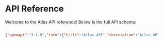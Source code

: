 # API Reference

Welcome to the Atlas API reference! Below is the full API schema:

```json

{"openapi":"3.1.0","info":{"title":"Atlas API","description":"Atlas API Documentation","version":"1"},"servers":[{"url":"https://api.atlas.so"}],"paths":{"/v1/accounts":{"get":{"tags":["Accounts"],"summary":"List all accounts","description":"Lists all accounts","operationId":"list_api_v1_accounts_get","security":[{"HTTPBearer":[]}],"parameters":[{"name":"cursor","in":"query","required":false,"schema":{"type":"integer","default":0,"title":"Cursor"}},{"name":"limit","in":"query","required":false,"schema":{"type":"integer","default":20,"title":"Limit"}}],"responses":{"200":{"description":"Successful Response","content":{"application/json":{"schema":{"$ref":"#/components/schemas/ExternalApiListResponse_ExternalAccount_"}}}},"422":{"description":"Validation Error","content":{"application/json":{"schema":{"$ref":"#/components/schemas/HTTPValidationError"}}}}}}},"/v1/accounts/{id}":{"get":{"tags":["Accounts"],"summary":"Retrieve one account","description":"Retrieves one account","operationId":"get_api_v1_accounts__id__get","security":[{"HTTPBearer":[]}],"parameters":[{"name":"id","in":"path","required":true,"schema":{"type":"string","format":"uuid","title":"Id"}}],"responses":{"200":{"description":"Successful Response","content":{"application/json":{"schema":{"$ref":"#/components/schemas/web__account__schemas__ExternalAccount"}}}},"422":{"description":"Validation Error","content":{"application/json":{"schema":{"$ref":"#/components/schemas/HTTPValidationError"}}}}}}},"/v1/accounts/upsert":{"post":{"tags":["Accounts"],"summary":"Upsert account","description":"Upsert account","operationId":"upsert_api_v1_accounts_upsert_post","requestBody":{"content":{"application/json":{"schema":{"$ref":"#/components/schemas/ExternalCreateAccount"}}},"required":true},"responses":{"200":{"description":"Successful Response","content":{"application/json":{"schema":{"$ref":"#/components/schemas/web__account__schemas__ExternalAccount"}}}},"422":{"description":"Validation Error","content":{"application/json":{"schema":{"$ref":"#/components/schemas/HTTPValidationError"}}}}},"security":[{"HTTPBearer":[]}]}},"/v1/canned_responses":{"get":{"tags":["Canned Responses"],"summary":"List all canned responses","description":"Lists all canned responses","operationId":"list_canned_responses_v1_canned_responses_get","security":[{"HTTPBearer":[]}],"parameters":[{"name":"cursor","in":"query","required":false,"schema":{"type":"integer","default":0,"title":"Cursor"}},{"name":"limit","in":"query","required":false,"schema":{"type":"integer","default":20,"title":"Limit"}}],"responses":{"200":{"description":"Successful Response","content":{"application/json":{"schema":{"$ref":"#/components/schemas/ExternalApiListResponse_ExternalCannedResponse_"}}}},"422":{"description":"Validation Error","content":{"application/json":{"schema":{"$ref":"#/components/schemas/HTTPValidationError"}}}}}},"post":{"tags":["Canned Responses"],"summary":"Create canned response","description":"Creates canned response","operationId":"create_api_v1_canned_responses_post","security":[{"HTTPBearer":[]}],"requestBody":{"required":true,"content":{"application/json":{"schema":{"$ref":"#/components/schemas/ExternalCreateCannedResponse"}}}},"responses":{"200":{"description":"Successful Response","content":{"application/json":{"schema":{"$ref":"#/components/schemas/ExternalCannedResponse"}}}},"422":{"description":"Validation Error","content":{"application/json":{"schema":{"$ref":"#/components/schemas/HTTPValidationError"}}}}}}},"/v1/canned_responses/{id}":{"get":{"tags":["Canned Responses"],"summary":"Retrieve one canned response","description":"Retrieves one canned response","operationId":"get_api_v1_canned_responses__id__get","security":[{"HTTPBearer":[]}],"parameters":[{"name":"id","in":"path","required":true,"schema":{"type":"string","format":"uuid","title":"Id"}}],"responses":{"200":{"description":"Successful Response","content":{"application/json":{"schema":{"$ref":"#/components/schemas/ExternalCannedResponse"}}}},"422":{"description":"Validation Error","content":{"application/json":{"schema":{"$ref":"#/components/schemas/HTTPValidationError"}}}}}},"post":{"tags":["Canned Responses"],"summary":"Update canned response","description":"Updates canned response","operationId":"update_api_v1_canned_responses__id__post","security":[{"HTTPBearer":[]}],"parameters":[{"name":"id","in":"path","required":true,"schema":{"type":"string","format":"uuid","title":"Id"}}],"requestBody":{"required":true,"content":{"application/json":{"schema":{"$ref":"#/components/schemas/ExternalCreateCannedResponse"}}}},"responses":{"200":{"description":"Successful Response","content":{"application/json":{"schema":{"$ref":"#/components/schemas/ExternalCannedResponse"}}}},"422":{"description":"Validation Error","content":{"application/json":{"schema":{"$ref":"#/components/schemas/HTTPValidationError"}}}}}}},"/v1/conversations":{"get":{"tags":["Conversations"],"summary":"List all conversations","description":"Lists all conversations","operationId":"list_conversations_v1_conversations_get","security":[{"HTTPBearer":[]}],"parameters":[{"name":"cursor","in":"query","required":false,"schema":{"type":"integer","default":0,"title":"Cursor"}},{"name":"limit","in":"query","required":false,"schema":{"type":"integer","default":20,"title":"Limit"}},{"name":"assignedAgentId","in":"query","required":false,"schema":{"anyOf":[{"type":"string","format":"uuid"},{"type":"null"}],"title":"Assignedagentid"}},{"name":"status","in":"query","required":false,"schema":{"anyOf":[{"$ref":"#/components/schemas/ConversationStatus"},{"type":"null"}],"title":"Status"}},{"name":"customerId","in":"query","required":false,"schema":{"anyOf":[{"type":"string","format":"uuid"},{"type":"null"}],"title":"Customerid"}},{"name":"startDate","in":"query","required":false,"schema":{"anyOf":[{"type":"string","format":"date-time"},{"type":"null"}],"title":"Startdate"}},{"name":"endDate","in":"query","required":false,"schema":{"anyOf":[{"type":"string","format":"date-time"},{"type":"null"}],"title":"Enddate"}},{"name":"subject","in":"query","required":false,"schema":{"anyOf":[{"type":"string"},{"type":"null"}],"title":"Subject"}}],"responses":{"200":{"description":"Successful Response","content":{"application/json":{"schema":{"$ref":"#/components/schemas/ExternalApiListResponse_ExternalConversation_"}}}},"422":{"description":"Validation Error","content":{"application/json":{"schema":{"$ref":"#/components/schemas/HTTPValidationError"}}}}}},"post":{"tags":["Conversations"],"summary":"Create conversation","description":"Creates conversation","operationId":"create_conversation_v1_conversations_post","security":[{"HTTPBearer":[]}],"requestBody":{"required":true,"content":{"application/json":{"schema":{"$ref":"#/components/schemas/ExternalCreateConversation"}}}},"responses":{"200":{"description":"Successful Response","content":{"application/json":{"schema":{"$ref":"#/components/schemas/ExternalConversation"}}}},"422":{"description":"Validation Error","content":{"application/json":{"schema":{"$ref":"#/components/schemas/HTTPValidationError"}}}}}}},"/v1/conversations/{id}":{"get":{"tags":["Conversations"],"summary":"Retrieve conversation","description":"Retrieves one conversation","operationId":"get_conversation_v1_conversations__id__get","security":[{"HTTPBearer":[]}],"parameters":[{"name":"id","in":"path","required":true,"schema":{"type":"string","format":"uuid","title":"Id"}}],"responses":{"200":{"description":"Successful Response","content":{"application/json":{"schema":{"$ref":"#/components/schemas/ExternalConversation"}}}},"422":{"description":"Validation Error","content":{"application/json":{"schema":{"$ref":"#/components/schemas/HTTPValidationError"}}}}}},"post":{"tags":["Conversations"],"summary":"Update Conversation","description":"Updates the specific Conversation by setting the values of the parameters passed. Any parameters not provided will be left unchanged","operationId":"patch_conversation_v1_conversations__id__post","security":[{"HTTPBearer":[]}],"parameters":[{"name":"id","in":"path","required":true,"schema":{"type":"string","format":"uuid","title":"Id"}}],"requestBody":{"required":true,"content":{"application/json":{"schema":{"$ref":"#/components/schemas/ExternalPatchConversation"}}}},"responses":{"200":{"description":"Successful Response","content":{"application/json":{"schema":{"$ref":"#/components/schemas/ExternalConversation"}}}},"422":{"description":"Validation Error","content":{"application/json":{"schema":{"$ref":"#/components/schemas/HTTPValidationError"}}}}}}},"/v1/conversations/{id}/messages":{"get":{"tags":["Conversations"],"summary":"List conversation messages","description":"Lists conversation messages","operationId":"list_conversation_messages_v1_conversations__id__messages_get","security":[{"HTTPBearer":[]}],"parameters":[{"name":"id","in":"path","required":true,"schema":{"type":"string","format":"uuid","title":"Id"}},{"name":"cursor","in":"query","required":false,"schema":{"type":"integer","default":0,"title":"Cursor"}},{"name":"limit","in":"query","required":false,"schema":{"type":"integer","default":20,"title":"Limit"}}],"responses":{"200":{"description":"Successful Response","content":{"application/json":{"schema":{"$ref":"#/components/schemas/ExternalApiListResponse_ExternalMessage_"}}}},"422":{"description":"Validation Error","content":{"application/json":{"schema":{"$ref":"#/components/schemas/HTTPValidationError"}}}}}},"post":{"tags":["Conversations"],"summary":"Send Agent Message","description":"Sends a message from an agent to a customer","operationId":"send_message_v1_conversations__id__messages_post","security":[{"HTTPBearer":[]}],"parameters":[{"name":"id","in":"path","required":true,"schema":{"type":"string","format":"uuid","title":"Id"}}],"requestBody":{"required":true,"content":{"application/json":{"schema":{"$ref":"#/components/schemas/ExternalSendMessage"}}}},"responses":{"200":{"description":"Successful Response","content":{"application/json":{"schema":{"$ref":"#/components/schemas/ExternalMessage"}}}},"422":{"description":"Validation Error","content":{"application/json":{"schema":{"$ref":"#/components/schemas/HTTPValidationError"}}}}}}},"/v1/conversations/{id}/customer-messages":{"post":{"tags":["Conversations"],"summary":"Save Customer Message","description":"Appends a message from a customer to a ticket","operationId":"save_customer_message_v1_conversations__id__customer_messages_post","security":[{"HTTPBearer":[]}],"parameters":[{"name":"id","in":"path","required":true,"schema":{"type":"string","format":"uuid","title":"Id"}}],"requestBody":{"required":true,"content":{"application/json":{"schema":{"$ref":"#/components/schemas/ExternalCustomerMessage"}}}},"responses":{"200":{"description":"Successful Response","content":{"application/json":{"schema":{"$ref":"#/components/schemas/ExternalMessage"}}}},"422":{"description":"Validation Error","content":{"application/json":{"schema":{"$ref":"#/components/schemas/HTTPValidationError"}}}}}}},"/v1/messages":{"get":{"tags":["Conversations"],"summary":"List messages from a customer's conversations","description":"Lists messages from a customer's conversations","operationId":"list_messages_from_customer_tickets_v1_messages_get","security":[{"HTTPBearer":[]}],"parameters":[{"name":"cursor","in":"query","required":false,"schema":{"type":"integer","default":0,"title":"Cursor"}},{"name":"limit","in":"query","required":false,"schema":{"type":"integer","default":20,"title":"Limit"}},{"name":"customerId","in":"query","required":true,"schema":{"type":"string","format":"uuid","title":"Customerid"}},{"name":"side","in":"query","required":false,"schema":{"anyOf":[{"enum":["customer","agent","bot"],"type":"string"},{"type":"null"}],"title":"Side"}},{"name":"startDate","in":"query","required":false,"schema":{"anyOf":[{"type":"string","format":"date-time"},{"type":"null"}],"title":"Startdate"}},{"name":"endDate","in":"query","required":false,"schema":{"anyOf":[{"type":"string","format":"date-time"},{"type":"null"}],"title":"Enddate"}}],"responses":{"200":{"description":"Successful Response","content":{"application/json":{"schema":{"$ref":"#/components/schemas/ExternalApiListResponse_ExternalMessage_"}}}},"422":{"description":"Validation Error","content":{"application/json":{"schema":{"$ref":"#/components/schemas/HTTPValidationError"}}}}}}},"/v1/customers":{"get":{"tags":["Customers"],"summary":"List all customers","description":"Lists all customers","operationId":"list_api_v1_customers_get","security":[{"HTTPBearer":[]}],"parameters":[{"name":"cursor","in":"query","required":false,"schema":{"type":"integer","default":0,"title":"Cursor"}},{"name":"limit","in":"query","required":false,"schema":{"type":"integer","default":20,"title":"Limit"}}],"responses":{"200":{"description":"Successful Response","content":{"application/json":{"schema":{"$ref":"#/components/schemas/ExternalApiListResponse_ExternalCustomer_"}}}},"422":{"description":"Validation Error","content":{"application/json":{"schema":{"$ref":"#/components/schemas/HTTPValidationError"}}}}}},"post":{"tags":["Customers"],"summary":"Create customer","description":"Creates customer","operationId":"create_api_v1_customers_post","security":[{"HTTPBearer":[]}],"requestBody":{"required":true,"content":{"application/json":{"schema":{"$ref":"#/components/schemas/ExternalCreateCustomer"}}}},"responses":{"200":{"description":"Successful Response","content":{"application/json":{"schema":{"$ref":"#/components/schemas/ExternalCustomer"}}}},"422":{"description":"Validation Error","content":{"application/json":{"schema":{"$ref":"#/components/schemas/HTTPValidationError"}}}}}}},"/v1/customers/{id}":{"get":{"tags":["Customers"],"summary":"Retrieves one customer","description":"Retrieves one customer","operationId":"get_api_v1_customers__id__get","security":[{"HTTPBearer":[]}],"parameters":[{"name":"id","in":"path","required":true,"schema":{"type":"string","format":"uuid","title":"Id"}}],"responses":{"200":{"description":"Successful Response","content":{"application/json":{"schema":{"$ref":"#/components/schemas/ExternalCustomer"}}}},"422":{"description":"Validation Error","content":{"application/json":{"schema":{"$ref":"#/components/schemas/HTTPValidationError"}}}}}},"post":{"tags":["Customers"],"summary":"Update customer","description":"Updates customer","operationId":"update_api_v1_customers__id__post","security":[{"HTTPBearer":[]}],"parameters":[{"name":"id","in":"path","required":true,"schema":{"type":"string","format":"uuid","title":"Id"}}],"requestBody":{"required":true,"content":{"application/json":{"schema":{"$ref":"#/components/schemas/ExternalCreateCustomer"}}}},"responses":{"200":{"description":"Successful Response","content":{"application/json":{"schema":{"$ref":"#/components/schemas/ExternalCustomer"}}}},"422":{"description":"Validation Error","content":{"application/json":{"schema":{"$ref":"#/components/schemas/HTTPValidationError"}}}}}}},"/v1/customers/lookup":{"post":{"tags":["Customers"],"summary":"Retrieves one customer","description":"Retrieves one customer","operationId":"get_via_id_v1_customers_lookup_post","requestBody":{"content":{"application/json":{"schema":{"$ref":"#/components/schemas/ExternalCustomerLookupRequest"}}},"required":true},"responses":{"200":{"description":"Successful Response","content":{"application/json":{"schema":{"$ref":"#/components/schemas/ExternalCustomer"}}}},"422":{"description":"Validation Error","content":{"application/json":{"schema":{"$ref":"#/components/schemas/HTTPValidationError"}}}}},"security":[{"HTTPBearer":[]}]}},"/v1/customers/upsert":{"post":{"tags":["Customers"],"summary":"Upsert customer","description":"Upsert customer","operationId":"upsert_customer_api_v1_customers_upsert_post","requestBody":{"content":{"application/json":{"schema":{"$ref":"#/components/schemas/ExternalUpsertCustomer"}}},"required":true},"responses":{"200":{"description":"Successful Response","content":{"application/json":{"schema":{"$ref":"#/components/schemas/ExternalCustomer"}}}},"422":{"description":"Validation Error","content":{"application/json":{"schema":{"$ref":"#/components/schemas/HTTPValidationError"}}}}},"security":[{"HTTPBearer":[]}]}},"/v1/users":{"get":{"tags":["Users"],"summary":"List all users","description":"Lists all users","operationId":"list_api_v1_users_get","security":[{"HTTPBearer":[]}],"parameters":[{"name":"cursor","in":"query","required":false,"schema":{"type":"integer","default":0,"title":"Cursor"}},{"name":"limit","in":"query","required":false,"schema":{"type":"integer","default":20,"title":"Limit"}},{"name":"email","in":"query","required":false,"schema":{"anyOf":[{"type":"string"},{"type":"null"}],"title":"Email"}}],"responses":{"200":{"description":"Successful Response","content":{"application/json":{"schema":{"$ref":"#/components/schemas/ExternalApiListResponse_ExternalUser_"}}}},"422":{"description":"Validation Error","content":{"application/json":{"schema":{"$ref":"#/components/schemas/HTTPValidationError"}}}}}},"post":{"tags":["Users"],"summary":"Create user","description":"Creates user","operationId":"create_api_v1_users_post","security":[{"HTTPBearer":[]}],"requestBody":{"required":true,"content":{"application/json":{"schema":{"$ref":"#/components/schemas/ExternalCreateUser"}}}},"responses":{"200":{"description":"Successful Response","content":{"application/json":{"schema":{"$ref":"#/components/schemas/ExternalUser"}}}},"422":{"description":"Validation Error","content":{"application/json":{"schema":{"$ref":"#/components/schemas/HTTPValidationError"}}}}}}},"/v1/users/{id}/status":{"get":{"tags":["Users"],"summary":"Retrieve user status","description":"Retrieves user status","operationId":"get_user_status_api_v1_users__id__status_get","security":[{"HTTPBearer":[]}],"parameters":[{"name":"id","in":"path","required":true,"schema":{"type":"string","format":"uuid","title":"Id"}}],"responses":{"200":{"description":"Successful Response","content":{"application/json":{"schema":{"$ref":"#/components/schemas/ExternalUserStatus"}}}},"422":{"description":"Validation Error","content":{"application/json":{"schema":{"$ref":"#/components/schemas/HTTPValidationError"}}}}}}},"/v1/users/{id}":{"get":{"tags":["Users"],"summary":"Retrieve one user","description":"Retrieves one user","operationId":"get_api_v1_users__id__get","security":[{"HTTPBearer":[]}],"parameters":[{"name":"id","in":"path","required":true,"schema":{"type":"string","format":"uuid","title":"Id"}}],"responses":{"200":{"description":"Successful Response","content":{"application/json":{"schema":{"$ref":"#/components/schemas/ExternalUser"}}}},"422":{"description":"Validation Error","content":{"application/json":{"schema":{"$ref":"#/components/schemas/HTTPValidationError"}}}}}},"post":{"tags":["Users"],"summary":"Update user","description":"Updates user","operationId":"update_api_v1_users__id__post","security":[{"HTTPBearer":[]}],"parameters":[{"name":"id","in":"path","required":true,"schema":{"type":"string","format":"uuid","title":"Id"}}],"requestBody":{"required":true,"content":{"application/json":{"schema":{"$ref":"#/components/schemas/ExternalCreateUser"}}}},"responses":{"200":{"description":"Successful Response","content":{"application/json":{"schema":{"$ref":"#/components/schemas/ExternalUser"}}}},"422":{"description":"Validation Error","content":{"application/json":{"schema":{"$ref":"#/components/schemas/HTTPValidationError"}}}}}}},"/v1/tags":{"get":{"tags":["Tags"],"summary":"List all the tags","description":"Lists all the tags","operationId":"list_tags_v1_tags_get","security":[{"HTTPBearer":[]}],"parameters":[{"name":"cursor","in":"query","required":false,"schema":{"type":"integer","default":0,"title":"Cursor"}},{"name":"limit","in":"query","required":false,"schema":{"type":"integer","default":20,"title":"Limit"}}],"responses":{"200":{"description":"Successful Response","content":{"application/json":{"schema":{"$ref":"#/components/schemas/ExternalApiListResponse_ExternalTag_"}}}},"422":{"description":"Validation Error","content":{"application/json":{"schema":{"$ref":"#/components/schemas/HTTPValidationError"}}}}}},"post":{"tags":["Tags"],"summary":"Create a tag","description":"Creates a tag","operationId":"create_tags_v1_tags_post","security":[{"HTTPBearer":[]}],"requestBody":{"required":true,"content":{"application/json":{"schema":{"$ref":"#/components/schemas/ExternalCreateTag"}}}},"responses":{"200":{"description":"Successful Response","content":{"application/json":{"schema":{"$ref":"#/components/schemas/ExternalTag"}}}},"422":{"description":"Validation Error","content":{"application/json":{"schema":{"$ref":"#/components/schemas/HTTPValidationError"}}}}}}},"/v1/tags/{id}":{"post":{"tags":["Tags"],"summary":"Update a tag","description":"Updates a tag","operationId":"patch_tags_v1_tags__id__post","security":[{"HTTPBearer":[]}],"parameters":[{"name":"id","in":"path","required":true,"schema":{"type":"string","format":"uuid","title":"Id"}}],"requestBody":{"required":true,"content":{"application/json":{"schema":{"$ref":"#/components/schemas/ExternalCreateTag"}}}},"responses":{"200":{"description":"Successful Response","content":{"application/json":{"schema":{"$ref":"#/components/schemas/ExternalTag"}}}},"422":{"description":"Validation Error","content":{"application/json":{"schema":{"$ref":"#/components/schemas/HTTPValidationError"}}}}}}},"/v1/tag-groups":{"get":{"tags":["Tags"],"summary":"List all the tag groups","description":"Lists all the tag groups","operationId":"list_tag_groups_v1_tag_groups_get","security":[{"HTTPBearer":[]}],"parameters":[{"name":"cursor","in":"query","required":false,"schema":{"type":"integer","default":0,"title":"Cursor"}},{"name":"limit","in":"query","required":false,"schema":{"type":"integer","default":20,"title":"Limit"}}],"responses":{"200":{"description":"Successful Response","content":{"application/json":{"schema":{"$ref":"#/components/schemas/ExternalApiListResponse_ExternalTagGroup_"}}}},"422":{"description":"Validation Error","content":{"application/json":{"schema":{"$ref":"#/components/schemas/HTTPValidationError"}}}}}},"post":{"tags":["Tags"],"summary":"Create a tag group","description":"Creates a tag group","operationId":"create_tag_groups_v1_tag_groups_post","security":[{"HTTPBearer":[]}],"requestBody":{"required":true,"content":{"application/json":{"schema":{"$ref":"#/components/schemas/ExternalCreateTagGroup"}}}},"responses":{"200":{"description":"Successful Response","content":{"application/json":{"schema":{"$ref":"#/components/schemas/ExternalTagGroup"}}}},"422":{"description":"Validation Error","content":{"application/json":{"schema":{"$ref":"#/components/schemas/HTTPValidationError"}}}}}}},"/v1/tag-groups/{id}":{"post":{"tags":["Tags"],"summary":"Update a tag group","description":"Updates a tag group","operationId":"patch_tag_groups_v1_tag_groups__id__post","security":[{"HTTPBearer":[]}],"parameters":[{"name":"id","in":"path","required":true,"schema":{"type":"string","format":"uuid","title":"Id"}}],"requestBody":{"required":true,"content":{"application/json":{"schema":{"$ref":"#/components/schemas/ExternalCreateTagGroup"}}}},"responses":{"200":{"description":"Successful Response","content":{"application/json":{"schema":{"$ref":"#/components/schemas/ExternalTagGroup"}}}},"422":{"description":"Validation Error","content":{"application/json":{"schema":{"$ref":"#/components/schemas/HTTPValidationError"}}}}}}},"/v1/sla-rules":{"get":{"tags":["Sla Rules"],"summary":"List all configured sla rules","description":"Lists all configured sla rules","operationId":"list_api_v1_sla_rules_get","security":[{"HTTPBearer":[]}],"parameters":[{"name":"cursor","in":"query","required":false,"schema":{"type":"integer","default":0,"title":"Cursor"}},{"name":"limit","in":"query","required":false,"schema":{"type":"integer","default":20,"title":"Limit"}}],"responses":{"200":{"description":"Successful Response","content":{"application/json":{"schema":{"$ref":"#/components/schemas/ExternalApiListResponse_ExternalSlaRule_"}}}},"422":{"description":"Validation Error","content":{"application/json":{"schema":{"$ref":"#/components/schemas/HTTPValidationError"}}}}}},"post":{"tags":["Sla Rules"],"summary":"Create sla rule","description":"Creates sla rule","operationId":"create_api_v1_sla_rules_post","security":[{"HTTPBearer":[]}],"requestBody":{"required":true,"content":{"application/json":{"schema":{"$ref":"#/components/schemas/ExternalCreateSlaRule"}}}},"responses":{"200":{"description":"Successful Response","content":{"application/json":{"schema":{"$ref":"#/components/schemas/ExternalSlaRule"}}}},"422":{"description":"Validation Error","content":{"application/json":{"schema":{"$ref":"#/components/schemas/HTTPValidationError"}}}}}}},"/v1/sla-rules/{id}":{"get":{"tags":["Sla Rules"],"summary":"Retrieve one sla rule","description":"Retrieves one sla rule","operationId":"get_api_v1_sla_rules__id__get","security":[{"HTTPBearer":[]}],"parameters":[{"name":"id","in":"path","required":true,"schema":{"type":"string","format":"uuid","title":"Id"}}],"responses":{"200":{"description":"Successful Response","content":{"application/json":{"schema":{"$ref":"#/components/schemas/ExternalSlaRule"}}}},"422":{"description":"Validation Error","content":{"application/json":{"schema":{"$ref":"#/components/schemas/HTTPValidationError"}}}}}},"post":{"tags":["Sla Rules"],"summary":"Update sla rule","description":"Updates sla rule","operationId":"update_api_v1_sla_rules__id__post","security":[{"HTTPBearer":[]}],"parameters":[{"name":"id","in":"path","required":true,"schema":{"type":"string","format":"uuid","title":"Id"}}],"requestBody":{"required":true,"content":{"application/json":{"schema":{"$ref":"#/components/schemas/ExternalCreateSlaRule"}}}},"responses":{"200":{"description":"Successful Response","content":{"application/json":{"schema":{"$ref":"#/components/schemas/ExternalSlaRule"}}}},"422":{"description":"Validation Error","content":{"application/json":{"schema":{"$ref":"#/components/schemas/HTTPValidationError"}}}}}}},"/v1/custom-fields":{"get":{"tags":["Custom Fields"],"summary":"List all custom fields","description":"Lists all custom fields","operationId":"list_api_v1_custom_fields_get","security":[{"HTTPBearer":[]}],"parameters":[{"name":"cursor","in":"query","required":false,"schema":{"type":"integer","default":0,"title":"Cursor"}},{"name":"limit","in":"query","required":false,"schema":{"type":"integer","default":20,"title":"Limit"}}],"responses":{"200":{"description":"Successful Response","content":{"application/json":{"schema":{"$ref":"#/components/schemas/ExternalApiListResponse_ExternalCustomField_"}}}},"422":{"description":"Validation Error","content":{"application/json":{"schema":{"$ref":"#/components/schemas/HTTPValidationError"}}}}}},"post":{"tags":["Custom Fields"],"summary":"Create custom field","description":"Creates custom field","operationId":"create_api_v1_custom_fields_post","security":[{"HTTPBearer":[]}],"requestBody":{"required":true,"content":{"application/json":{"schema":{"$ref":"#/components/schemas/ExternalCreateCustomField"}}}},"responses":{"200":{"description":"Successful Response","content":{"application/json":{"schema":{"$ref":"#/components/schemas/ExternalCustomField"}}}},"422":{"description":"Validation Error","content":{"application/json":{"schema":{"$ref":"#/components/schemas/HTTPValidationError"}}}}}}},"/v1/custom-fields/{id}":{"get":{"tags":["Custom Fields"],"summary":"Retrieve one custom field","description":"Retrieves one custom field","operationId":"get_api_v1_custom_fields__id__get","security":[{"HTTPBearer":[]}],"parameters":[{"name":"id","in":"path","required":true,"schema":{"type":"string","format":"uuid","title":"Id"}}],"responses":{"200":{"description":"Successful Response","content":{"application/json":{"schema":{"$ref":"#/components/schemas/ExternalCustomField"}}}},"422":{"description":"Validation Error","content":{"application/json":{"schema":{"$ref":"#/components/schemas/HTTPValidationError"}}}}}},"post":{"tags":["Custom Fields"],"summary":"Update custom field","description":"Updates custom field","operationId":"update_api_v1_custom_fields__id__post","security":[{"HTTPBearer":[]}],"parameters":[{"name":"id","in":"path","required":true,"schema":{"type":"string","format":"uuid","title":"Id"}}],"requestBody":{"required":true,"content":{"application/json":{"schema":{"$ref":"#/components/schemas/ExternalCreateCustomField"}}}},"responses":{"200":{"description":"Successful Response","content":{"application/json":{"schema":{"$ref":"#/components/schemas/ExternalCustomField"}}}},"422":{"description":"Validation Error","content":{"application/json":{"schema":{"$ref":"#/components/schemas/HTTPValidationError"}}}}}}},"/v1/webhooks":{"get":{"tags":["Webhooks"],"summary":"List all the the webhook and their subscriptions","description":"Lists all the webhook and their subscriptions","operationId":"list_webhooks_v1_webhooks_get","security":[{"HTTPBearer":[]}],"parameters":[{"name":"cursor","in":"query","required":false,"schema":{"type":"integer","default":0,"title":"Cursor"}},{"name":"limit","in":"query","required":false,"schema":{"type":"integer","default":20,"title":"Limit"}}],"responses":{"200":{"description":"Successful Response","content":{"application/json":{"schema":{"$ref":"#/components/schemas/ExternalApiListResponse_ExternalWebhookResponseSchema_"}}}},"422":{"description":"Validation Error","content":{"application/json":{"schema":{"$ref":"#/components/schemas/HTTPValidationError"}}}}}},"post":{"tags":["Webhooks"],"summary":"Create a webhook subscriptions","description":"Create a webhook subscriptions","operationId":"create_webhook_subscriptions_v1_webhooks_post","security":[{"HTTPBearer":[]}],"requestBody":{"required":true,"content":{"application/json":{"schema":{"$ref":"#/components/schemas/ExternalCreateWebhookSubscriptionSchema"}}}},"responses":{"200":{"description":"Successful Response","content":{"application/json":{"schema":{"$ref":"#/components/schemas/ExternalReadWebhookSubscriptionSchema"}}}},"422":{"description":"Validation Error","content":{"application/json":{"schema":{"$ref":"#/components/schemas/HTTPValidationError"}}}}}}},"/v1/webhooks/{id}":{"post":{"tags":["Webhooks"],"summary":"Update a webhook subscriptions","description":"Update a webhook subscriptions","operationId":"update_webhook_subscriptions_v1_webhooks__id__post","security":[{"HTTPBearer":[]}],"parameters":[{"name":"id","in":"path","required":true,"schema":{"type":"string","format":"uuid","title":"Id"}}],"requestBody":{"required":true,"content":{"application/json":{"schema":{"$ref":"#/components/schemas/ExternalPartialUpdateWebhookSubscriptionSchema"}}}},"responses":{"200":{"description":"Successful Response","content":{"application/json":{"schema":{"$ref":"#/components/schemas/ExternalReadWebhookSubscriptionSchema"}}}},"422":{"description":"Validation Error","content":{"application/json":{"schema":{"$ref":"#/components/schemas/HTTPValidationError"}}}}}}},"/v1/webhooks/logs":{"get":{"tags":["Webhooks"],"summary":"List all the the webhook execution logs","description":"Lists all the webhook execution logs","operationId":"list_webhook_logs_v1_webhooks_logs_get","security":[{"HTTPBearer":[]}],"parameters":[{"name":"cursor","in":"query","required":false,"schema":{"type":"integer","default":0,"title":"Cursor"}},{"name":"limit","in":"query","required":false,"schema":{"type":"integer","default":20,"title":"Limit"}}],"responses":{"200":{"description":"Successful Response","content":{"application/json":{"schema":{"$ref":"#/components/schemas/ExternalApiListResponse_ExternalReadWebhookExecutionLogsSchema_"}}}},"422":{"description":"Validation Error","content":{"application/json":{"schema":{"$ref":"#/components/schemas/HTTPValidationError"}}}}}}},"/v1/events":{"get":{"tags":["Custom Events"],"summary":"List all the the events","description":"Lists all the custom events","operationId":"list_events_v1_events_get","security":[{"HTTPBearer":[]}],"parameters":[{"name":"cursor","in":"query","required":false,"schema":{"type":"integer","default":0,"title":"Cursor"}},{"name":"limit","in":"query","required":false,"schema":{"type":"integer","default":20,"title":"Limit"}},{"name":"version","in":"query","required":false,"schema":{"type":"integer","default":2,"title":"Version"}}],"responses":{"200":{"description":"Successful Response","content":{"application/json":{"schema":{"$ref":"#/components/schemas/ExternalReadEventLogSchemaV2"},"example":{"updatedAt":1679671701,"createdAt":1679671701,"icon":"emoji::gear","objectType":"CUSTOMER","objectId":"335c09f1-2810-44da-816d-647b2510c467","name":"email","externalId":"335c09f1-2810-44da-816d-647b2510c467","description":"<em>from PR:</em><br><p>Take a note of Brian, he is CEO of Hubspot</p>","payload":{},"id":"6f6f95a6-f863-4240-a9c6-20e51b9a428e","processingStatus":"LINKED"}}}},"422":{"description":"Validation Error","content":{"application/json":{"schema":{"$ref":"#/components/schemas/HTTPValidationError"}}}}}},"post":{"tags":["Custom Events"],"summary":"Create a new custom event","description":"Create a new custom event","operationId":"create_event_v1_events_post","security":[{"HTTPBearer":[]}],"requestBody":{"required":true,"content":{"application/json":{"schema":{"anyOf":[{"$ref":"#/components/schemas/ExternalCreateEventLogSchemaV2"},{"$ref":"#/components/schemas/ExternalCreateEventLogSchema"}],"title":" Entity","$ref":"#/components/schemas/ExternalCreateEventLogSchemaV2"}}}},"responses":{"200":{"description":"Successful Response","content":{"application/json":{"schema":{"anyOf":[{"$ref":"#/components/schemas/ExternalReadEventLogSchemaV2"},{"$ref":"#/components/schemas/ExternalReadEventLogSchema"}],"title":"Response Create Event V1 Events Post","$ref":"#/components/schemas/ExternalReadEventLogSchemaV2"},"example":{"updatedAt":1679671701,"createdAt":1679671701,"icon":"emoji::gear","objectType":"CUSTOMER","objectId":"335c09f1-2810-44da-816d-647b2510c467","name":"email","externalId":"335c09f1-2810-44da-816d-647b2510c467","description":"<em>from PR:</em><br><p>Take a note of Brian, he is CEO of Hubspot</p>","payload":{},"id":"6f6f95a6-f863-4240-a9c6-20e51b9a428e","processingStatus":"LINKED"}}}},"422":{"description":"Validation Error","content":{"application/json":{"schema":{"$ref":"#/components/schemas/HTTPValidationError"}}}}}}},"/v1/helpcenter/categories":{"get":{"tags":["HelpCenter"],"summary":"List all the the HelpCenter categories","description":"List all the the HelpCenter categories, hierarchically","operationId":"list_categories_v1_helpcenter_categories_get","security":[{"HTTPBearer":[]}],"parameters":[{"name":"cursor","in":"query","required":false,"schema":{"type":"integer","default":0,"title":"Cursor"}},{"name":"limit","in":"query","required":false,"schema":{"type":"integer","default":20,"title":"Limit"}}],"responses":{"200":{"description":"Successful Response","content":{"application/json":{"schema":{"$ref":"#/components/schemas/ExternalApiListResponse_ExternalCategoryResponseSchema_"}}}},"422":{"description":"Validation Error","content":{"application/json":{"schema":{"$ref":"#/components/schemas/HTTPValidationError"}}}}}}},"/v1/helpcenter/categories/{id}/articles":{"get":{"tags":["HelpCenter"],"summary":"List all the the HelpCenter articles withing a category","description":"List all the the HelpCenter articles withing a category","operationId":"list_category_articles_v1_helpcenter_categories__id__articles_get","security":[{"HTTPBearer":[]}],"parameters":[{"name":"id","in":"path","required":true,"schema":{"anyOf":[{"type":"string","format":"uuid"},{"type":"string"}],"title":"Id"}},{"name":"cursor","in":"query","required":false,"schema":{"type":"integer","default":0,"title":"Cursor"}},{"name":"limit","in":"query","required":false,"schema":{"type":"integer","default":20,"title":"Limit"}}],"responses":{"200":{"description":"Successful Response","content":{"application/json":{"schema":{"$ref":"#/components/schemas/ExternalApiListResponse_ExternalArticleListResponseSchema_"}}}},"422":{"description":"Validation Error","content":{"application/json":{"schema":{"$ref":"#/components/schemas/HTTPValidationError"}}}}}}},"/v1/helpcenter/articles":{"get":{"tags":["HelpCenter"],"summary":"List all the the HelpCenter articles","description":"List all the the HelpCenter articles","operationId":"list_articles_v1_helpcenter_articles_get","security":[{"HTTPBearer":[]}],"parameters":[{"name":"cursor","in":"query","required":false,"schema":{"type":"integer","default":0,"title":"Cursor"}},{"name":"limit","in":"query","required":false,"schema":{"type":"integer","default":20,"title":"Limit"}}],"responses":{"200":{"description":"Successful Response","content":{"application/json":{"schema":{"$ref":"#/components/schemas/ExternalApiListResponse_ExternalArticleListResponseSchema_"}}}},"422":{"description":"Validation Error","content":{"application/json":{"schema":{"$ref":"#/components/schemas/HTTPValidationError"}}}}}}},"/v1/helpcenter/articles/{id}":{"get":{"tags":["HelpCenter"],"summary":"Get a HelpCenter article by id or slug","description":"Get a HelpCenter article by id or slug","operationId":"get_article_v1_helpcenter_articles__id__get","security":[{"HTTPBearer":[]}],"parameters":[{"name":"id","in":"path","required":true,"schema":{"anyOf":[{"type":"string","format":"uuid"},{"type":"string"}],"title":"Id"}}],"responses":{"200":{"description":"Successful Response","content":{"application/json":{"schema":{"$ref":"#/components/schemas/ExternalArticleResponseSchema"}}}},"422":{"description":"Validation Error","content":{"application/json":{"schema":{"$ref":"#/components/schemas/HTTPValidationError"}}}}}}},"/v1/sessions":{"get":{"tags":["Sessions"],"summary":"List session recordings","description":"Lists session recordings","operationId":"list_sessions_v1_sessions_get","security":[{"HTTPBearer":[]}],"parameters":[{"name":"cursor","in":"query","required":false,"schema":{"type":"integer","default":0,"title":"Cursor"}},{"name":"limit","in":"query","required":false,"schema":{"type":"integer","default":20,"title":"Limit"}},{"name":"externalId","in":"query","required":false,"schema":{"anyOf":[{"type":"string","format":"uuid"},{"type":"null"}],"title":"Externalid"}},{"name":"email","in":"query","required":false,"schema":{"anyOf":[{"type":"string"},{"type":"null"}],"title":"Email"}},{"name":"pageUrl","in":"query","required":false,"schema":{"anyOf":[{"type":"string"},{"type":"null"}],"title":"Pageurl"}},{"name":"startedBefore","in":"query","required":false,"schema":{"anyOf":[{"type":"string","format":"date-time"},{"type":"null"}],"title":"Startedbefore"}},{"name":"startedAfter","in":"query","required":false,"schema":{"anyOf":[{"type":"string","format":"date-time"},{"type":"null"}],"title":"Startedafter"}}],"responses":{"200":{"description":"Successful Response","content":{"application/json":{"schema":{"$ref":"#/components/schemas/ExternalApiListResponse_ExternalSessionRecording_"}}}},"422":{"description":"Validation Error","content":{"application/json":{"schema":{"$ref":"#/components/schemas/HTTPValidationError"}}}}}}},"/v1/sessions/{session_id}/video":{"get":{"tags":["Sessions"],"summary":"Get session recording video","description":"Get session recording video","operationId":"get_video_url_v1_sessions__session_id__video_get","security":[{"HTTPBearer":[]}],"parameters":[{"name":"session_id","in":"path","required":true,"schema":{"type":"string","format":"uuid","title":"Session Id"}}],"responses":{"200":{"description":"Successful Response","content":{"application/json":{"schema":{"anyOf":[{"$ref":"#/components/schemas/SessionVideoResponse"},{"type":"null"}],"title":"Response Get Video Url V1 Sessions  Session Id  Video Get"}}}},"422":{"description":"Validation Error","content":{"application/json":{"schema":{"$ref":"#/components/schemas/HTTPValidationError"}}}}}},"post":{"tags":["Sessions"],"summary":"Request session recording video with callback","description":"Request session recording video with callback","operationId":"get_video_url_with_callback_v1_sessions__session_id__video_post","security":[{"HTTPBearer":[]}],"parameters":[{"name":"session_id","in":"path","required":true,"schema":{"type":"string","format":"uuid","title":"Session Id"}}],"requestBody":{"required":true,"content":{"application/json":{"schema":{"$ref":"#/components/schemas/SessionVideoRequest"}}}},"responses":{"200":{"description":"Successful Response","content":{"application/json":{"schema":{"anyOf":[{"$ref":"#/components/schemas/SessionVideoResponse"},{"type":"null"}],"title":"Response Get Video Url With Callback V1 Sessions  Session Id  Video Post"}}}},"422":{"description":"Validation Error","content":{"application/json":{"schema":{"$ref":"#/components/schemas/HTTPValidationError"}}}}}}},"/v1/conversations/{conversation_id}/sidebars":{"get":{"tags":["Sidebars"],"summary":"List all the sidebar for a conversation","description":"Lists all the sidebar for a conversation","operationId":"list_sidebars_by_conversation_id_v1_conversations__conversation_id__sidebars_get","security":[{"HTTPBearer":[]}],"parameters":[{"name":"conversation_id","in":"path","required":true,"schema":{"type":"string","format":"uuid","title":"Conversation Id"}}],"responses":{"200":{"description":"Successful Response","content":{"application/json":{"schema":{"$ref":"#/components/schemas/ExternalApiListResponse_ExternalSidebar_"}}}},"422":{"description":"Validation Error","content":{"application/json":{"schema":{"$ref":"#/components/schemas/HTTPValidationError"}}}}}}},"/v1/conversations/{conversation_id}/sidebars/create":{"post":{"tags":["Sidebars"],"summary":"create a sidebar","description":"create a sidebar","operationId":"create_sidebar_v1_conversations__conversation_id__sidebars_create_post","security":[{"HTTPBearer":[]}],"parameters":[{"name":"conversation_id","in":"path","required":true,"schema":{"type":"string","format":"uuid","title":"Conversation Id"}}],"requestBody":{"required":true,"content":{"application/json":{"schema":{"$ref":"#/components/schemas/ExternalCreateEmailSidebar"}}}},"responses":{"200":{"description":"Successful Response","content":{"application/json":{"schema":{}}}},"422":{"description":"Validation Error","content":{"application/json":{"schema":{"$ref":"#/components/schemas/HTTPValidationError"}}}}}}},"/v1/conversations/{conversation_id}/sidebars/{sidebar_id}/update":{"post":{"tags":["Sidebars"],"summary":"Send a new message in a sidebar","description":"Send a new message in a sidebar","operationId":"update_sidebar_v1_conversations__conversation_id__sidebars__sidebar_id__update_post","security":[{"HTTPBearer":[]}],"parameters":[{"name":"conversation_id","in":"path","required":true,"schema":{"type":"string","format":"uuid","title":"Conversation Id"}},{"name":"sidebar_id","in":"path","required":true,"schema":{"type":"string","format":"uuid","title":"Sidebar Id"}}],"requestBody":{"required":true,"content":{"application/json":{"schema":{"$ref":"#/components/schemas/ExternalUpdateEmailSidebar"}}}},"responses":{"200":{"description":"Successful Response","content":{"application/json":{"schema":{}}}},"422":{"description":"Validation Error","content":{"application/json":{"schema":{"$ref":"#/components/schemas/HTTPValidationError"}}}}}}}},"components":{"schemas":{"AtlasObjectCategories":{"type":"string","enum":["CONVERSATION","ACCOUNT","CUSTOMER","USER","CANNED_RESPONSE","CHATBOT","COMPANY","CUSTOM_EVENTS","HELPCENTER","LINEAR","JIRA","SLACK","SENTRY","SESSION_RECORDING"],"title":"AtlasObjectCategories"},"Attachment":{"properties":{"name":{"type":"string","title":"Name"},"url":{"type":"string","title":"Url"},"handle":{"anyOf":[{"type":"string"},{"type":"null"}],"title":"Handle"},"size":{"anyOf":[{"type":"integer"},{"type":"null"}],"title":"Size"},"contentId":{"anyOf":[{"type":"string"},{"type":"null"}],"title":"Contentid"}},"type":"object","required":["name","url"],"title":"Attachment"},"Base64Attachment":{"properties":{"filename":{"type":"string","title":"Filename"},"content":{"type":"string","format":"binary","title":"Content"},"contentType":{"type":"string","title":"Contenttype"}},"type":"object","required":["filename","content","contentType"],"title":"Base64Attachment"},"CSATResponse":{"properties":{"score":{"anyOf":[{"type":"string"},{"type":"null"}],"title":"Score","default":""},"comment":{"anyOf":[{"type":"string"},{"type":"null"}],"title":"Comment","default":""}},"type":"object","title":"CSATResponse"},"ConversationPriority":{"type":"integer","enum":[0,1,2,3,4],"title":"ConversationPriority"},"ConversationStatistics":{"properties":{"firstResponseTime":{"anyOf":[{"type":"integer"},{"type":"null"}],"title":"Firstresponsetime"},"avgResponseTime":{"anyOf":[{"type":"integer"},{"type":"null"}],"title":"Avgresponsetime"},"totalResolutionTime":{"anyOf":[{"type":"integer"},{"type":"null"}],"title":"Totalresolutiontime"}},"type":"object","title":"ConversationStatistics"},"ConversationStatus":{"type":"string","enum":["OPEN","SNOOZED","CLOSED","PENDING"],"title":"ConversationStatus"},"CustomFieldCategory":{"type":"string","enum":["account","customer","ticket"],"title":"CustomFieldCategory"},"CustomFieldRule":{"properties":{"conditions":{"additionalProperties":{"items":{"$ref":"#/components/schemas/CustomFieldRuleCondition"},"type":"array"},"propertyNames":{"$ref":"#/components/schemas/CustomFieldRuleConditionModeV1"},"type":"object","title":"Conditions"},"actions":{"additionalProperties":{"items":{"$ref":"#/components/schemas/CustomFieldRuleCondition"},"type":"array"},"propertyNames":{"$ref":"#/components/schemas/CustomFieldRuleActionMode"},"type":"object","title":"Actions"}},"type":"object","required":["conditions","actions"],"title":"CustomFieldRule"},"CustomFieldRuleActionMode":{"type":"string","enum":["filter"],"title":"CustomFieldRuleActionMode"},"CustomFieldRuleCondition":{"properties":{"field":{"type":"string","title":"Field"},"operator":{"type":"string","title":"Operator"},"value":{"anyOf":[{"type":"string"},{"type":"integer"},{"type":"number"},{"type":"boolean"},{"type":"string","format":"date-time"},{"items":{"type":"string"},"type":"array"},{"items":{"type":"integer"},"type":"array"},{"items":{"type":"number"},"type":"array"},{"items":{"type":"string","format":"date-time"},"type":"array"},{"type":"null"}],"title":"Value"},"entity":{"type":"string","title":"Entity"}},"type":"object","required":["field","operator","entity"],"title":"CustomFieldRuleCondition"},"CustomFieldRuleConditionModeV1":{"type":"string","enum":["all"],"title":"CustomFieldRuleConditionModeV1"},"CustomFieldTypes":{"type":"string","enum":["Text","Number","Decimal","Boolean","Date","List","MultiSelect","Agent","Customer","Ticket","Account","URL","Address","DynamicList","DynamicMultiSelect"],"title":"CustomFieldTypes"},"CustomerDefaultSenders":{"properties":{"sms":{"anyOf":[{"type":"string"},{"type":"null"}],"title":"Sms"},"email":{"anyOf":[{"type":"string"},{"type":"null"}],"title":"Email"}},"type":"object","title":"CustomerDefaultSenders"},"DeliveryType":{"type":"integer","enum":[1,2,4,5,6,7,3,99,100],"title":"DeliveryType"},"EditableBy":{"type":"string","enum":["api","admin","agents"],"title":"EditableBy"},"EmailAddress":{"properties":{"name":{"anyOf":[{"type":"string"},{"type":"null"}],"title":"Name"},"address":{"type":"string","title":"Address"},"inferredName":{"type":"boolean","title":"Inferredname","default":false}},"type":"object","required":["address"],"title":"EmailAddress"},"EventLogProcessingStatus":{"type":"string","enum":["PENDING","SUCCESS","INVALID","LINKED","FAILED","UNPROCESSED","UNKNOWN"],"title":"EventLogProcessingStatus"},"ExternalAccount-Input":{"properties":{"name":{"anyOf":[{"type":"string"},{"type":"null"}],"title":"Name"},"email":{"anyOf":[{"type":"string"},{"type":"null"}],"title":"Email"},"website":{"anyOf":[{"type":"string"},{"type":"null"}],"title":"Website"},"externalId":{"anyOf":[{"type":"string"},{"type":"null"}],"title":"Externalid"},"customFields":{"anyOf":[{"type":"object"},{"type":"null"}],"title":"Customfields"}},"type":"object","title":"ExternalAccount"},"ExternalApiListResponse_ExternalAccount_":{"properties":{"data":{"items":{"$ref":"#/components/schemas/web__account__schemas__ExternalAccount"},"type":"array","title":"Data"},"total":{"anyOf":[{"type":"integer"},{"type":"null"}],"title":"Total"},"cursor":{"anyOf":[{"type":"integer"},{"type":"null"}],"title":"Cursor"},"limit":{"anyOf":[{"type":"integer"},{"type":"null"}],"title":"Limit"}},"type":"object","required":["data"],"title":"ExternalApiListResponse[ExternalAccount]"},"ExternalApiListResponse_ExternalArticleListResponseSchema_":{"properties":{"data":{"items":{"$ref":"#/components/schemas/ExternalArticleListResponseSchema"},"type":"array","title":"Data"},"total":{"anyOf":[{"type":"integer"},{"type":"null"}],"title":"Total"},"cursor":{"anyOf":[{"type":"integer"},{"type":"null"}],"title":"Cursor"},"limit":{"anyOf":[{"type":"integer"},{"type":"null"}],"title":"Limit"}},"type":"object","required":["data"],"title":"ExternalApiListResponse[ExternalArticleListResponseSchema]"},"ExternalApiListResponse_ExternalCannedResponse_":{"properties":{"data":{"items":{"$ref":"#/components/schemas/ExternalCannedResponse"},"type":"array","title":"Data"},"total":{"anyOf":[{"type":"integer"},{"type":"null"}],"title":"Total"},"cursor":{"anyOf":[{"type":"integer"},{"type":"null"}],"title":"Cursor"},"limit":{"anyOf":[{"type":"integer"},{"type":"null"}],"title":"Limit"}},"type":"object","required":["data"],"title":"ExternalApiListResponse[ExternalCannedResponse]"},"ExternalApiListResponse_ExternalCategoryResponseSchema_":{"properties":{"data":{"items":{"$ref":"#/components/schemas/ExternalCategoryResponseSchema"},"type":"array","title":"Data"},"total":{"anyOf":[{"type":"integer"},{"type":"null"}],"title":"Total"},"cursor":{"anyOf":[{"type":"integer"},{"type":"null"}],"title":"Cursor"},"limit":{"anyOf":[{"type":"integer"},{"type":"null"}],"title":"Limit"}},"type":"object","required":["data"],"title":"ExternalApiListResponse[ExternalCategoryResponseSchema]"},"ExternalApiListResponse_ExternalConversation_":{"properties":{"data":{"items":{"$ref":"#/components/schemas/ExternalConversation"},"type":"array","title":"Data"},"total":{"anyOf":[{"type":"integer"},{"type":"null"}],"title":"Total"},"cursor":{"anyOf":[{"type":"integer"},{"type":"null"}],"title":"Cursor"},"limit":{"anyOf":[{"type":"integer"},{"type":"null"}],"title":"Limit"}},"type":"object","required":["data"],"title":"ExternalApiListResponse[ExternalConversation]"},"ExternalApiListResponse_ExternalCustomField_":{"properties":{"data":{"items":{"$ref":"#/components/schemas/ExternalCustomField"},"type":"array","title":"Data"},"total":{"anyOf":[{"type":"integer"},{"type":"null"}],"title":"Total"},"cursor":{"anyOf":[{"type":"integer"},{"type":"null"}],"title":"Cursor"},"limit":{"anyOf":[{"type":"integer"},{"type":"null"}],"title":"Limit"}},"type":"object","required":["data"],"title":"ExternalApiListResponse[ExternalCustomField]"},"ExternalApiListResponse_ExternalCustomer_":{"properties":{"data":{"items":{"$ref":"#/components/schemas/ExternalCustomer"},"type":"array","title":"Data"},"total":{"anyOf":[{"type":"integer"},{"type":"null"}],"title":"Total"},"cursor":{"anyOf":[{"type":"integer"},{"type":"null"}],"title":"Cursor"},"limit":{"anyOf":[{"type":"integer"},{"type":"null"}],"title":"Limit"}},"type":"object","required":["data"],"title":"ExternalApiListResponse[ExternalCustomer]"},"ExternalApiListResponse_ExternalMessage_":{"properties":{"data":{"items":{"$ref":"#/components/schemas/ExternalMessage"},"type":"array","title":"Data"},"total":{"anyOf":[{"type":"integer"},{"type":"null"}],"title":"Total"},"cursor":{"anyOf":[{"type":"integer"},{"type":"null"}],"title":"Cursor"},"limit":{"anyOf":[{"type":"integer"},{"type":"null"}],"title":"Limit"}},"type":"object","required":["data"],"title":"ExternalApiListResponse[ExternalMessage]"},"ExternalApiListResponse_ExternalReadWebhookExecutionLogsSchema_":{"properties":{"data":{"items":{"$ref":"#/components/schemas/ExternalReadWebhookExecutionLogsSchema"},"type":"array","title":"Data"},"total":{"anyOf":[{"type":"integer"},{"type":"null"}],"title":"Total"},"cursor":{"anyOf":[{"type":"integer"},{"type":"null"}],"title":"Cursor"},"limit":{"anyOf":[{"type":"integer"},{"type":"null"}],"title":"Limit"}},"type":"object","required":["data"],"title":"ExternalApiListResponse[ExternalReadWebhookExecutionLogsSchema]"},"ExternalApiListResponse_ExternalSessionRecording_":{"properties":{"data":{"items":{"$ref":"#/components/schemas/ExternalSessionRecording"},"type":"array","title":"Data"},"total":{"anyOf":[{"type":"integer"},{"type":"null"}],"title":"Total"},"cursor":{"anyOf":[{"type":"integer"},{"type":"null"}],"title":"Cursor"},"limit":{"anyOf":[{"type":"integer"},{"type":"null"}],"title":"Limit"}},"type":"object","required":["data"],"title":"ExternalApiListResponse[ExternalSessionRecording]"},"ExternalApiListResponse_ExternalSidebar_":{"properties":{"data":{"items":{"$ref":"#/components/schemas/ExternalSidebar"},"type":"array","title":"Data"},"total":{"anyOf":[{"type":"integer"},{"type":"null"}],"title":"Total"},"cursor":{"anyOf":[{"type":"integer"},{"type":"null"}],"title":"Cursor"},"limit":{"anyOf":[{"type":"integer"},{"type":"null"}],"title":"Limit"}},"type":"object","required":["data"],"title":"ExternalApiListResponse[ExternalSidebar]"},"ExternalApiListResponse_ExternalSlaRule_":{"properties":{"data":{"items":{"$ref":"#/components/schemas/ExternalSlaRule"},"type":"array","title":"Data"},"total":{"anyOf":[{"type":"integer"},{"type":"null"}],"title":"Total"},"cursor":{"anyOf":[{"type":"integer"},{"type":"null"}],"title":"Cursor"},"limit":{"anyOf":[{"type":"integer"},{"type":"null"}],"title":"Limit"}},"type":"object","required":["data"],"title":"ExternalApiListResponse[ExternalSlaRule]"},"ExternalApiListResponse_ExternalTagGroup_":{"properties":{"data":{"items":{"$ref":"#/components/schemas/ExternalTagGroup"},"type":"array","title":"Data"},"total":{"anyOf":[{"type":"integer"},{"type":"null"}],"title":"Total"},"cursor":{"anyOf":[{"type":"integer"},{"type":"null"}],"title":"Cursor"},"limit":{"anyOf":[{"type":"integer"},{"type":"null"}],"title":"Limit"}},"type":"object","required":["data"],"title":"ExternalApiListResponse[ExternalTagGroup]"},"ExternalApiListResponse_ExternalTag_":{"properties":{"data":{"items":{"$ref":"#/components/schemas/ExternalTag"},"type":"array","title":"Data"},"total":{"anyOf":[{"type":"integer"},{"type":"null"}],"title":"Total"},"cursor":{"anyOf":[{"type":"integer"},{"type":"null"}],"title":"Cursor"},"limit":{"anyOf":[{"type":"integer"},{"type":"null"}],"title":"Limit"}},"type":"object","required":["data"],"title":"ExternalApiListResponse[ExternalTag]"},"ExternalApiListResponse_ExternalUser_":{"properties":{"data":{"items":{"$ref":"#/components/schemas/ExternalUser"},"type":"array","title":"Data"},"total":{"anyOf":[{"type":"integer"},{"type":"null"}],"title":"Total"},"cursor":{"anyOf":[{"type":"integer"},{"type":"null"}],"title":"Cursor"},"limit":{"anyOf":[{"type":"integer"},{"type":"null"}],"title":"Limit"}},"type":"object","required":["data"],"title":"ExternalApiListResponse[ExternalUser]"},"ExternalApiListResponse_ExternalWebhookResponseSchema_":{"properties":{"data":{"items":{"$ref":"#/components/schemas/ExternalWebhookResponseSchema"},"type":"array","title":"Data"},"total":{"anyOf":[{"type":"integer"},{"type":"null"}],"title":"Total"},"cursor":{"anyOf":[{"type":"integer"},{"type":"null"}],"title":"Cursor"},"limit":{"anyOf":[{"type":"integer"},{"type":"null"}],"title":"Limit"}},"type":"object","required":["data"],"title":"ExternalApiListResponse[ExternalWebhookResponseSchema]"},"ExternalApiListResponse_Union_ExternalReadEventLogSchemaV2__ExternalReadEventLogSchema__":{"properties":{"data":{"items":{"anyOf":[{"$ref":"#/components/schemas/ExternalReadEventLogSchemaV2"},{"$ref":"#/components/schemas/ExternalReadEventLogSchema"}]},"type":"array","title":"Data"},"total":{"anyOf":[{"type":"integer"},{"type":"null"}],"title":"Total"},"cursor":{"anyOf":[{"type":"integer"},{"type":"null"}],"title":"Cursor"},"limit":{"anyOf":[{"type":"integer"},{"type":"null"}],"title":"Limit"}},"type":"object","required":["data"],"title":"ExternalApiListResponse[Union[ExternalReadEventLogSchemaV2, ExternalReadEventLogSchema]]"},"ExternalArticleListResponseSchema":{"properties":{"id":{"type":"string","format":"uuid","title":"Id"},"categoryId":{"type":"string","format":"uuid","title":"Categoryid"},"companyId":{"type":"string","format":"uuid","title":"Companyid"},"slug":{"type":"string","title":"Slug"},"order":{"type":"number","title":"Order"},"lastPublishedAt":{"anyOf":[{"type":"string","format":"date-time"},{"type":"null"}],"title":"Lastpublishedat"},"title":{"type":"string","title":"Title"},"description":{"anyOf":[{"type":"string"},{"type":"null"}],"title":"Description"},"tags":{"anyOf":[{"type":"string"},{"type":"null"}],"title":"Tags"},"upVotes":{"type":"integer","title":"Upvotes","default":0},"downVotes":{"type":"integer","title":"Downvotes","default":0},"mentions":{"type":"integer","title":"Mentions","default":0}},"type":"object","required":["id","categoryId","companyId","slug","order","title"],"title":"ExternalArticleListResponseSchema"},"ExternalArticleResponseSchema":{"properties":{"id":{"anyOf":[{"type":"string","format":"uuid"},{"type":"null"}],"title":"Id"},"categoryId":{"type":"string","format":"uuid","title":"Categoryid"},"companyId":{"type":"string","format":"uuid","title":"Companyid"},"slug":{"type":"string","title":"Slug"},"order":{"type":"number","title":"Order"},"lastPublishedAt":{"anyOf":[{"type":"string","format":"date-time"},{"type":"null"}],"title":"Lastpublishedat"},"title":{"type":"string","title":"Title"},"description":{"anyOf":[{"type":"string"},{"type":"null"}],"title":"Description"},"content":{"anyOf":[{"type":"string"},{"type":"null"}],"title":"Content"},"tags":{"anyOf":[{"type":"string"},{"type":"null"}],"title":"Tags"},"upVotes":{"type":"integer","title":"Upvotes","default":0},"downVotes":{"type":"integer","title":"Downvotes","default":0},"mentions":{"type":"integer","title":"Mentions","default":0},"pageTitle":{"anyOf":[{"type":"string"},{"type":"null"}],"title":"Pagetitle"},"canonicalUrl":{"anyOf":[{"type":"string"},{"type":"null"}],"title":"Canonicalurl"},"segments":{"anyOf":[{"items":{"type":"string"},"type":"array"},{"type":"null"}],"title":"Segments","default":["all"]},"locale":{"anyOf":[{"type":"string"},{"type":"null"}],"title":"Locale"}},"type":"object","required":["categoryId","companyId","slug","order","title"],"title":"ExternalArticleResponseSchema"},"ExternalAttachment":{"properties":{"name":{"type":"string","title":"Name"},"url":{"type":"string","title":"Url"},"size":{"anyOf":[{"type":"integer"},{"type":"null"}],"title":"Size"}},"type":"object","required":["name","url"],"title":"ExternalAttachment"},"ExternalCannedResponse":{"properties":{"id":{"type":"string","format":"uuid","title":"Id"},"name":{"type":"string","title":"Name"},"content":{"type":"string","title":"Content"}},"type":"object","required":["id","name","content"],"title":"ExternalCannedResponse"},"ExternalCategoryResponseSchema":{"properties":{"updatedAt":{"anyOf":[{"type":"string","format":"date-time"},{"type":"null"}],"title":"Updatedat"},"createdAt":{"anyOf":[{"type":"string","format":"date-time"},{"type":"null"}],"title":"Createdat"},"companyId":{"type":"string","format":"uuid","title":"Companyid"},"slug":{"anyOf":[{"type":"string"},{"type":"null"}],"title":"Slug"},"title":{"type":"string","title":"Title"},"description":{"anyOf":[{"type":"string"},{"type":"null"}],"title":"Description"},"icon":{"anyOf":[{"type":"string"},{"type":"null"}],"title":"Icon"},"parentId":{"anyOf":[{"type":"string","format":"uuid"},{"type":"null"}],"title":"Parentid"},"id":{"type":"string","format":"uuid","title":"Id"}},"type":"object","required":["companyId","title","id"],"title":"ExternalCategoryResponseSchema"},"ExternalConversation":{"properties":{"customerId":{"type":"string","format":"uuid","title":"Customerid"},"customer":{"anyOf":[{"$ref":"#/components/schemas/ExternalCustomer"},{"type":"null"}]},"startedAt":{"type":"string","format":"date-time","title":"Startedat"},"lastMessage":{"anyOf":[{"$ref":"#/components/schemas/ExternalMessage"},{"type":"null"}]},"createdAt":{"type":"string","format":"date-time","title":"Createdat"},"closedAt":{"anyOf":[{"type":"string","format":"date-time"},{"type":"null"}],"title":"Closedat"},"closedBy":{"anyOf":[{"type":"string","format":"uuid"},{"type":"null"}],"title":"Closedby"},"assignedAt":{"anyOf":[{"type":"string","format":"date-time"},{"type":"null"}],"title":"Assignedat"},"assignedBy":{"anyOf":[{"type":"string","format":"uuid"},{"type":"null"}],"title":"Assignedby"},"browser":{"anyOf":[{"type":"string"},{"type":"null"}],"title":"Browser"},"operatingSystem":{"anyOf":[{"type":"string"},{"type":"null"}],"title":"Operatingsystem"},"assignedAgent":{"anyOf":[{"$ref":"#/components/schemas/ExternalUser"},{"type":"null"}]},"number":{"anyOf":[{"type":"integer"},{"type":"null"}],"title":"Number"},"csat":{"anyOf":[{"$ref":"#/components/schemas/CSATResponse"},{"type":"null"}]},"statistics":{"anyOf":[{"$ref":"#/components/schemas/ConversationStatistics"},{"type":"null"}]},"updatedBy":{"anyOf":[{"type":"string","format":"uuid"},{"type":"string"},{"type":"null"}],"title":"Updatedby"},"assignedAgentId":{"anyOf":[{"type":"string","format":"uuid"},{"type":"string"},{"type":"null"}],"title":"Assignedagentid"},"subject":{"anyOf":[{"type":"string"},{"type":"null"}],"title":"Subject"},"status":{"anyOf":[{"$ref":"#/components/schemas/ConversationStatus"},{"type":"null"}]},"priority":{"anyOf":[{"$ref":"#/components/schemas/ExternalConversationPriority"},{"type":"null"}]},"tags":{"anyOf":[{"items":{"type":"string","format":"uuid"},"type":"array"},{"items":{"type":"string"},"type":"array"},{"type":"null"}],"title":"Tags"},"customFields":{"anyOf":[{"type":"object"},{"type":"null"}],"title":"Customfields"},"snoozedUntil":{"anyOf":[{"type":"string","format":"date-time"},{"type":"null"}],"title":"Snoozeduntil"},"assignedTeamId":{"anyOf":[{"type":"string","format":"uuid"},{"type":"null"}],"title":"Assignedteamid"},"id":{"type":"string","format":"uuid","title":"Id"},"startedChannel":{"anyOf":[{"type":"string"},{"type":"null"}],"title":"Startedchannel","default":""},"startedSubChannel":{"anyOf":[{"type":"string"},{"type":"null"}],"title":"Startedsubchannel"}},"type":"object","required":["customerId","startedAt","createdAt","id"],"title":"ExternalConversation"},"ExternalConversationPriority":{"type":"string","enum":["NO_PRIORITY","LOW","MEDIUM","HIGH","URGENT"],"title":"ExternalConversationPriority"},"ExternalCreateAccount":{"properties":{"name":{"anyOf":[{"type":"string"},{"type":"null"}],"title":"Name"},"email":{"anyOf":[{"type":"string"},{"type":"null"}],"title":"Email"},"website":{"anyOf":[{"type":"string"},{"type":"null"}],"title":"Website"},"externalId":{"anyOf":[{"type":"string"},{"type":"null"}],"title":"Externalid"},"customFields":{"anyOf":[{"type":"object"},{"type":"null"}],"title":"Customfields"},"primaryContactId":{"anyOf":[{"type":"string","format":"uuid"},{"type":"null"}],"title":"Primarycontactid"},"accountManagerId":{"anyOf":[{"type":"string","format":"uuid"},{"type":"null"}],"title":"Accountmanagerid"},"secondaryAccountManagerId":{"anyOf":[{"type":"string","format":"uuid"},{"type":"null"}],"title":"Secondaryaccountmanagerid"}},"type":"object","title":"ExternalCreateAccount"},"ExternalCreateCannedResponse":{"properties":{"name":{"type":"string","title":"Name"},"content":{"type":"string","title":"Content"}},"type":"object","required":["name","content"],"title":"ExternalCreateCannedResponse"},"ExternalCreateConversation":{"properties":{"customerId":{"anyOf":[{"type":"string","format":"uuid"},{"type":"string"}],"title":"Customerid"},"startedAt":{"anyOf":[{"type":"string","format":"date-time"},{"type":"null"}],"title":"Startedat","default":1742162436},"subject":{"anyOf":[{"type":"string"},{"type":"null"}],"title":"Subject"},"messages":{"items":{"$ref":"#/components/schemas/ExternalCreateMessage"},"type":"array","title":"Messages"},"status":{"anyOf":[{"$ref":"#/components/schemas/ConversationStatus"},{"type":"null"}],"default":"OPEN"},"priority":{"anyOf":[{"$ref":"#/components/schemas/ExternalConversationPriority"},{"$ref":"#/components/schemas/ConversationPriority"},{"type":"null"}],"title":"Priority"},"tags":{"anyOf":[{"items":{"type":"string","format":"uuid"},"type":"array"},{"items":{"type":"string"},"type":"array"},{"type":"null"}],"title":"Tags"},"customFields":{"anyOf":[{"type":"object"},{"type":"null"}],"title":"Customfields"},"assignedAgentId":{"anyOf":[{"type":"string","format":"uuid"},{"type":"string"},{"type":"null"}],"title":"Assignedagentid"},"assignedTeamId":{"anyOf":[{"type":"string","format":"uuid"},{"type":"null"}],"title":"Assignedteamid"}},"type":"object","required":["customerId","messages"],"title":"ExternalCreateConversation"},"ExternalCreateCustomField":{"properties":{"key":{"anyOf":[{"type":"string"},{"type":"null"}],"title":"Key"},"companyId":{"anyOf":[{"type":"string","format":"uuid"},{"type":"null"}],"title":"Companyid"},"displayName":{"anyOf":[{"type":"string"},{"type":"null"}],"title":"Displayname"},"description":{"anyOf":[{"type":"string"},{"type":"null"}],"title":"Description"},"category":{"anyOf":[{"$ref":"#/components/schemas/CustomFieldCategory"},{"type":"null"}],"default":"ticket"},"fieldMetadata":{"anyOf":[{"items":{"type":"string"},"type":"array"},{"type":"null"}],"title":"Fieldmetadata"},"dynamicFieldMetadata":{"anyOf":[{"type":"object"},{"type":"null"}],"title":"Dynamicfieldmetadata","default":{}},"type":{"anyOf":[{"$ref":"#/components/schemas/CustomFieldTypes"},{"type":"null"}],"default":"Text"},"required":{"anyOf":[{"type":"boolean"},{"type":"null"}],"title":"Required"},"editableBy":{"anyOf":[{"items":{"$ref":"#/components/schemas/EditableBy"},"type":"array"},{"type":"null"}],"title":"Editableby","default":["api"]},"active":{"anyOf":[{"type":"boolean"},{"type":"null"}],"title":"Active"},"rules":{"anyOf":[{"items":{"$ref":"#/components/schemas/CustomFieldRule"},"type":"array"},{"type":"null"}],"title":"Rules"},"dependsOn":{"anyOf":[{"items":{"type":"string"},"type":"array"},{"type":"null"}],"title":"Dependson"}},"type":"object","title":"ExternalCreateCustomField"},"ExternalCreateCustomer":{"properties":{"firstName":{"anyOf":[{"type":"string"},{"type":"null"}],"title":"Firstname"},"lastName":{"anyOf":[{"type":"string"},{"type":"null"}],"title":"Lastname"},"email":{"anyOf":[{"type":"string","format":"email"},{"type":"null"}],"title":"Email"},"phoneNumber":{"anyOf":[{"type":"string"},{"type":"null"}],"title":"Phonenumber"},"externalUserId":{"anyOf":[{"type":"string"},{"type":"null"}],"title":"Externaluserid"},"customFields":{"anyOf":[{"type":"object"},{"type":"null"}],"title":"Customfields"},"defaultSenders":{"anyOf":[{"$ref":"#/components/schemas/CustomerDefaultSenders"},{"type":"null"}]}},"type":"object","title":"ExternalCreateCustomer"},"ExternalCreateEmailSidebar":{"properties":{"agentEmail":{"type":"string","format":"email","title":"Agentemail"},"to":{"items":{"$ref":"#/components/schemas/EmailAddress"},"type":"array","title":"To"},"cc":{"anyOf":[{"items":{"$ref":"#/components/schemas/EmailAddress"},"type":"array"},{"type":"null"}],"title":"Cc"},"subject":{"type":"string","title":"Subject"},"body":{"type":"string","title":"Body"},"attachments":{"anyOf":[{"items":{"$ref":"#/components/schemas/Attachment"},"type":"array"},{"type":"null"}],"title":"Attachments"}},"type":"object","required":["agentEmail","to","subject","body"],"title":"ExternalCreateEmailSidebar"},"ExternalCreateEventLogSchema":{"properties":{"createdAt":{"anyOf":[{"type":"string","format":"date-time"},{"type":"null"}],"title":"Createdat"},"objectType":{"$ref":"#/components/schemas/AtlasObjectCategories"},"objectId":{"type":"string","title":"Objectid"},"eventSource":{"type":"string","title":"Eventsource"},"eventType":{"type":"string","title":"Eventtype"},"eventKey":{"type":"string","title":"Eventkey","default":"event-source-event-type"},"externalId":{"anyOf":[{"type":"string"},{"type":"null"}],"title":"Externalid"},"eventCreatedAt":{"anyOf":[{"type":"string","format":"date-time"},{"type":"null"}],"title":"Eventcreatedat","default":"2025-03-16T22:00:37.419401"},"eventDescription":{"anyOf":[{"type":"string"},{"type":"null"}],"title":"Eventdescription"},"eventPayload":{"anyOf":[{"type":"object"},{"type":"null"}],"title":"Eventpayload"},"eventContext":{"anyOf":[{"type":"object"},{"type":"null"}],"title":"Eventcontext"},"eventProcessingStatus":{"anyOf":[{"$ref":"#/components/schemas/EventLogProcessingStatus"},{"type":"null"}]},"relatedObjects":{"anyOf":[{"items":{"$ref":"#/components/schemas/RelatedObjects"},"type":"array"},{"type":"null"}],"title":"Relatedobjects"},"eventIcon":{"anyOf":[{"type":"string","maxLength":2048},{"type":"null"}],"title":"Eventicon","default":"🔔"}},"type":"object","required":["objectType","objectId","eventSource","eventType"],"title":"ExternalCreateEventLogSchema"},"ExternalCreateEventLogSchemaV2":{"properties":{"source":{"type":"string","title":"Source","default":"atlas"},"eventIcon":{"anyOf":[{"type":"string","maxLength":2048,"default":"🔔"},{"type":"null"}],"title":"Eventicon"},"objectType":{"$ref":"#/components/schemas/AtlasObjectCategories","default":"CUSTOMER"},"objectId":{"type":"string","title":"Objectid"},"name":{"type":"string","title":"Name"},"description":{"anyOf":[{"type":"string"},{"type":"null"}],"title":"Description"},"payload":{"anyOf":[{"type":"object"},{"type":"null"}],"title":"Payload"},"createdAt":{"anyOf":[{"type":"string","format":"date-time"},{"type":"null"}],"title":"Createdat","default":"2025-03-16T22:00:37.471322"}},"type":"object","required":["objectId","name"],"title":"ExternalCreateEventLogSchemaV2"},"ExternalCreateMessage":{"properties":{"text":{"type":"string","title":"Text"},"senderId":{"anyOf":[{"type":"string","format":"uuid"},{"type":"string"}],"title":"Senderid"},"side":{"type":"string","title":"Side"},"type":{"type":"string","title":"Type","default":"EXTERNAL"},"channel":{"type":"string","title":"Channel","default":"CHAT"},"cc":{"anyOf":[{"items":{"type":"string","format":"uuid"},"type":"array"},{"items":{"type":"string"},"type":"array"},{"type":"null"}],"title":"Cc","default":[]},"attachments":{"anyOf":[{"items":{"$ref":"#/components/schemas/Base64Attachment"},"type":"array"},{"type":"null"}],"title":"Attachments"}},"type":"object","required":["text","senderId","side"],"title":"ExternalCreateMessage"},"ExternalCreateSlaRule":{"properties":{"name":{"type":"string","title":"Name"},"segment":{"type":"string","title":"Segment"},"priorities":{"anyOf":[{"items":{"$ref":"#/components/schemas/ExternalConversationPriority"},"type":"array"},{"type":"null"}],"title":"Priorities"},"firstResponseTime":{"type":"integer","title":"Firstresponsetime"},"nextResponseTime":{"type":"integer","title":"Nextresponsetime"},"workingHours":{"$ref":"#/components/schemas/WorkingHourTypes"},"rank":{"type":"number","title":"Rank"},"notifications":{"items":{"$ref":"#/components/schemas/SlaRuleNotification"},"type":"array","title":"Notifications"},"channels":{"items":{"$ref":"#/components/schemas/DeliveryType"},"type":"array","title":"Channels","default":[]},"tags":{"anyOf":[{"items":{"type":"string","format":"uuid"},"type":"array"},{"type":"null"}],"title":"Tags","default":[]},"teams":{"anyOf":[{"items":{"type":"string","format":"uuid"},"type":"array"},{"type":"null"}],"title":"Teams","default":[]},"subChannels":{"anyOf":[{"items":{"type":"string","format":"uuid"},"type":"array"},{"type":"null"}],"title":"Subchannels","default":[]}},"type":"object","required":["name","segment","firstResponseTime","nextResponseTime","workingHours","rank","notifications"],"title":"ExternalCreateSlaRule"},"ExternalCreateTag":{"properties":{"groupId":{"anyOf":[{"type":"string","format":"uuid"},{"type":"null"}],"title":"Groupid"},"label":{"type":"string","title":"Label"},"archived":{"type":"boolean","title":"Archived","default":false}},"type":"object","required":["label"],"title":"ExternalCreateTag"},"ExternalCreateTagGroup":{"properties":{"label":{"type":"string","title":"Label"},"color":{"type":"string","title":"Color","default":"#000000"},"archived":{"type":"boolean","title":"Archived","default":false}},"type":"object","required":["label"],"title":"ExternalCreateTagGroup"},"ExternalCreateUser":{"properties":{"createdAt":{"anyOf":[{"type":"string","format":"date-time"},{"type":"null"}],"title":"Createdat"},"firstName":{"type":"string","title":"Firstname"},"lastName":{"anyOf":[{"type":"string"},{"type":"null"}],"title":"Lastname"},"email":{"anyOf":[{"type":"string","format":"email"},{"type":"null"}],"title":"Email"},"profileUrl":{"anyOf":[{"type":"string","maxLength":65536,"minLength":1,"format":"uri","examples":["http://www.example.com/"]},{"type":"null"}],"title":"Profileurl"},"accessTypes":{"anyOf":[{"items":{"$ref":"#/components/schemas/UserAccessType"},"type":"array"},{"type":"null"}],"title":"Accesstypes"}},"type":"object","required":["firstName"],"title":"ExternalCreateUser"},"ExternalCreateWebhookSubscriptionSchema":{"properties":{"event":{"$ref":"#/components/schemas/WebhookEvent"},"endpoint":{"type":"string","maxLength":65536,"minLength":1,"format":"uri","title":"Endpoint","examples":["http://www.example.com/"]}},"type":"object","required":["event","endpoint"],"title":"ExternalCreateWebhookSubscriptionSchema"},"ExternalCustomField":{"properties":{"updatedAt":{"anyOf":[{"type":"string","format":"date-time"},{"type":"null"}],"title":"Updatedat"},"createdAt":{"anyOf":[{"type":"string","format":"date-time"},{"type":"null"}],"title":"Createdat"},"key":{"anyOf":[{"type":"string"},{"type":"null"}],"title":"Key"},"companyId":{"anyOf":[{"type":"string","format":"uuid"},{"type":"null"}],"title":"Companyid"},"displayName":{"anyOf":[{"type":"string"},{"type":"null"}],"title":"Displayname"},"description":{"anyOf":[{"type":"string"},{"type":"null"}],"title":"Description"},"category":{"anyOf":[{"$ref":"#/components/schemas/CustomFieldCategory"},{"type":"null"}],"default":"ticket"},"fieldMetadata":{"anyOf":[{"items":{"type":"string"},"type":"array"},{"type":"null"}],"title":"Fieldmetadata"},"dynamicFieldMetadata":{"anyOf":[{"type":"object"},{"type":"null"}],"title":"Dynamicfieldmetadata","default":{}},"type":{"anyOf":[{"$ref":"#/components/schemas/CustomFieldTypes"},{"type":"null"}],"default":"Text"},"required":{"anyOf":[{"type":"boolean"},{"type":"null"}],"title":"Required"},"editableBy":{"anyOf":[{"items":{"$ref":"#/components/schemas/EditableBy"},"type":"array"},{"type":"null"}],"title":"Editableby","default":["api"]},"active":{"anyOf":[{"type":"boolean"},{"type":"null"}],"title":"Active"},"rules":{"anyOf":[{"items":{"$ref":"#/components/schemas/CustomFieldRule"},"type":"array"},{"type":"null"}],"title":"Rules"},"dependsOn":{"anyOf":[{"items":{"type":"string"},"type":"array"},{"type":"null"}],"title":"Dependson"},"id":{"anyOf":[{"type":"string","format":"uuid"},{"type":"null"}],"title":"Id"}},"type":"object","title":"ExternalCustomField"},"ExternalCustomer":{"properties":{"id":{"type":"string","format":"uuid","title":"Id"},"companyId":{"anyOf":[{"type":"string","format":"uuid"},{"type":"null"}],"title":"Companyid"},"firstName":{"anyOf":[{"type":"string"},{"type":"null"}],"title":"Firstname"},"lastName":{"anyOf":[{"type":"string"},{"type":"null"}],"title":"Lastname"},"email":{"anyOf":[{"type":"string","format":"email"},{"type":"null"}],"title":"Email"},"phoneNumber":{"anyOf":[{"type":"string"},{"type":"null"}],"title":"Phonenumber"},"externalUserId":{"anyOf":[{"type":"string"},{"type":"null"}],"title":"Externaluserid"},"customFields":{"anyOf":[{"type":"object"},{"type":"null"}],"title":"Customfields"},"createdAt":{"type":"string","format":"date-time","title":"Createdat"},"defaultSenders":{"anyOf":[{"$ref":"#/components/schemas/CustomerDefaultSenders"},{"type":"null"}]},"accountId":{"anyOf":[{"type":"string","format":"uuid"},{"type":"null"}],"title":"Accountid"},"account":{"anyOf":[{"$ref":"#/components/schemas/web__company__schemas__ExternalAccount"},{"type":"null"}]}},"type":"object","required":["id","createdAt"],"title":"ExternalCustomer"},"ExternalCustomerLookupRequest":{"properties":{"id":{"anyOf":[{"type":"string","format":"uuid"},{"type":"null"}],"title":"Id"},"email":{"anyOf":[{"type":"string","format":"email"},{"type":"null"}],"title":"Email"},"phoneNumber":{"anyOf":[{"type":"string"},{"type":"null"}],"title":"Phonenumber"},"userId":{"anyOf":[{"type":"string"},{"type":"null"}],"title":"Userid"}},"type":"object","title":"ExternalCustomerLookupRequest"},"ExternalCustomerMessage":{"properties":{"text":{"type":"string","title":"Text"},"customerId":{"anyOf":[{"type":"string","format":"uuid"},{"type":"string"}],"title":"Customerid"},"channel":{"type":"string","title":"Channel","default":"CHAT"},"cc":{"anyOf":[{"items":{"type":"string","format":"uuid"},"type":"array"},{"items":{"type":"string"},"type":"array"},{"type":"null"}],"title":"Cc","default":[]},"attachments":{"anyOf":[{"items":{"$ref":"#/components/schemas/Base64Attachment"},"type":"array"},{"type":"null"}],"title":"Attachments"}},"type":"object","required":["text","customerId"],"title":"ExternalCustomerMessage"},"ExternalEmailSidebarMessage":{"properties":{"id":{"type":"string","format":"uuid","title":"Id"},"sidebarId":{"type":"string","format":"uuid","title":"Sidebarid"},"sender":{"$ref":"#/components/schemas/EmailAddress"},"to":{"items":{"$ref":"#/components/schemas/EmailAddress"},"type":"array","title":"To"},"cc":{"anyOf":[{"items":{"$ref":"#/components/schemas/EmailAddress"},"type":"array"},{"type":"null"}],"title":"Cc"},"subject":{"type":"string","title":"Subject"},"body":{"type":"string","title":"Body"},"attachments":{"anyOf":[{"items":{"$ref":"#/components/schemas/Attachment"},"type":"array"},{"type":"null"}],"title":"Attachments"}},"type":"object","required":["id","sidebarId","sender","to","subject","body"],"title":"ExternalEmailSidebarMessage"},"ExternalMessage":{"properties":{"id":{"type":"integer","title":"Id"},"side":{"type":"string","title":"Side"},"type":{"type":"string","title":"Type"},"createdAt":{"type":"string","format":"date-time","title":"Createdat"},"sentAt":{"type":"string","format":"date-time","title":"Sentat"},"agent":{"anyOf":[{"$ref":"#/components/schemas/ExternalUser"},{"type":"null"}]},"customer":{"anyOf":[{"$ref":"#/components/schemas/ExternalCustomer"},{"type":"null"}]},"text":{"type":"string","title":"Text"},"channel":{"anyOf":[{"type":"string"},{"type":"null"}],"title":"Channel","default":""},"attachments":{"items":{"$ref":"#/components/schemas/ExternalAttachment"},"type":"array","title":"Attachments","default":[]}},"type":"object","required":["id","side","type","createdAt","sentAt","text"],"title":"ExternalMessage"},"ExternalPartialUpdateWebhookSubscriptionSchema":{"properties":{"endpoint":{"type":"string","maxLength":65536,"minLength":1,"format":"uri","title":"Endpoint","examples":["http://www.example.com/"]},"status":{"$ref":"#/components/schemas/WebhookSubscriptionStatus","default":"ACTIVE"}},"type":"object","required":["endpoint"],"title":"ExternalPartialUpdateWebhookSubscriptionSchema"},"ExternalPatchConversation":{"properties":{"updatedBy":{"anyOf":[{"type":"string","format":"uuid"},{"type":"string"},{"type":"null"}],"title":"Updatedby"},"assignedAgentId":{"anyOf":[{"type":"string","format":"uuid"},{"type":"string"},{"type":"null"}],"title":"Assignedagentid"},"subject":{"anyOf":[{"type":"string"},{"type":"null"}],"title":"Subject"},"status":{"anyOf":[{"$ref":"#/components/schemas/ConversationStatus"},{"type":"null"}]},"priority":{"anyOf":[{"$ref":"#/components/schemas/ExternalConversationPriority"},{"$ref":"#/components/schemas/ConversationPriority"},{"type":"null"}],"title":"Priority"},"tags":{"anyOf":[{"items":{"type":"string","format":"uuid"},"type":"array"},{"items":{"type":"string"},"type":"array"},{"type":"null"}],"title":"Tags"},"customFields":{"anyOf":[{"type":"object"},{"type":"null"}],"title":"Customfields"},"snoozedUntil":{"anyOf":[{"type":"string","format":"date-time"},{"type":"null"}],"title":"Snoozeduntil"},"assignedTeamId":{"anyOf":[{"type":"string","format":"uuid"},{"type":"null"}],"title":"Assignedteamid"}},"type":"object","title":"ExternalPatchConversation"},"ExternalReadEventLogSchema":{"properties":{"updatedAt":{"anyOf":[{"type":"string","format":"date-time"},{"type":"null"}],"title":"Updatedat"},"createdAt":{"anyOf":[{"type":"string","format":"date-time"},{"type":"null"}],"title":"Createdat"},"objectType":{"$ref":"#/components/schemas/AtlasObjectCategories"},"objectId":{"type":"string","title":"Objectid"},"eventSource":{"type":"string","title":"Eventsource"},"eventType":{"type":"string","title":"Eventtype"},"eventKey":{"type":"string","title":"Eventkey","default":"event-source-event-type"},"externalId":{"anyOf":[{"type":"string"},{"type":"null"}],"title":"Externalid"},"eventCreatedAt":{"anyOf":[{"type":"string","format":"date-time"},{"type":"null"}],"title":"Eventcreatedat","default":"2025-03-16T22:00:37.419401"},"eventDescription":{"anyOf":[{"type":"string"},{"type":"null"}],"title":"Eventdescription"},"eventPayload":{"anyOf":[{"type":"object"},{"type":"null"}],"title":"Eventpayload"},"eventContext":{"anyOf":[{"type":"object"},{"type":"null"}],"title":"Eventcontext"},"eventProcessingStatus":{"anyOf":[{"$ref":"#/components/schemas/EventLogProcessingStatus"},{"type":"null"}]},"relatedObjects":{"anyOf":[{"items":{"$ref":"#/components/schemas/RelatedObjects"},"type":"array"},{"type":"null"}],"title":"Relatedobjects","default":[]},"eventIcon":{"anyOf":[{"type":"string","maxLength":2048},{"type":"null"}],"title":"Eventicon","default":"🔔"},"companyId":{"type":"string","format":"uuid","title":"Companyid"},"id":{"type":"string","format":"uuid","title":"Id"}},"type":"object","required":["objectType","objectId","eventSource","eventType","companyId","id"],"title":"ExternalReadEventLogSchema"},"ExternalReadEventLogSchemaV2":{"properties":{"updatedAt":{"anyOf":[{"type":"string","format":"date-time"},{"type":"null"}],"title":"Updatedat"},"createdAt":{"anyOf":[{"type":"string","format":"date-time"},{"type":"null"}],"title":"Createdat","default":1742162437},"eventIcon":{"anyOf":[{"type":"string","maxLength":2048,"default":"🔔"},{"type":"null"}],"title":"Eventicon"},"objectType":{"$ref":"#/components/schemas/AtlasObjectCategories","default":"CUSTOMER"},"objectId":{"type":"string","title":"Objectid"},"name":{"type":"string","title":"Name"},"description":{"anyOf":[{"type":"string"},{"type":"null"}],"title":"Description"},"payload":{"anyOf":[{"type":"object"},{"type":"null"}],"title":"Payload"},"id":{"type":"string","format":"uuid","title":"Id"},"processingStatus":{"anyOf":[{"$ref":"#/components/schemas/EventLogProcessingStatus"},{"type":"null"}]}},"type":"object","required":["objectId","name","id"],"title":"ExternalReadEventLogSchemaV2"},"ExternalReadWebhookExecutionLogsSchema":{"properties":{"signingSecret":{"type":"string","title":"Signingsecret"},"status":{"$ref":"#/components/schemas/WebhookExecutionStatus"},"requestEndpoint":{"type":"string","title":"Requestendpoint"},"requestHeaders":{"type":"object","title":"Requestheaders"},"requestBody":{"type":"string","title":"Requestbody"},"responseHeaders":{"anyOf":[{"type":"object"},{"type":"null"}],"title":"Responseheaders"},"responseBody":{"anyOf":[{"type":"string"},{"type":"null"}],"title":"Responsebody"},"responseStatusCode":{"anyOf":[{"type":"integer"},{"type":"null"}],"title":"Responsestatuscode"},"responseTime":{"anyOf":[{"type":"number"},{"type":"null"}],"title":"Responsetime"},"event":{"$ref":"#/components/schemas/WebhookEvent"},"companyId":{"type":"string","format":"uuid","title":"Companyid"},"subscriptionId":{"type":"string","format":"uuid","title":"Subscriptionid"},"retryCount":{"type":"integer","title":"Retrycount","default":0},"nextRetryAt":{"anyOf":[{"type":"string","format":"date-time"},{"type":"null"}],"title":"Nextretryat"},"id":{"type":"string","format":"uuid","title":"Id"}},"type":"object","required":["signingSecret","status","requestEndpoint","requestHeaders","requestBody","event","companyId","subscriptionId","id"],"title":"ExternalReadWebhookExecutionLogsSchema"},"ExternalReadWebhookSubscriptionSchema":{"properties":{"id":{"type":"string","format":"uuid","title":"Id"},"companyId":{"type":"string","format":"uuid","title":"Companyid"},"event":{"$ref":"#/components/schemas/WebhookEvent"},"endpoint":{"type":"string","maxLength":65536,"minLength":1,"format":"uri","title":"Endpoint","examples":["http://www.example.com/"]},"endpointKey":{"type":"string","title":"Endpointkey"},"status":{"$ref":"#/components/schemas/WebhookSubscriptionStatus"},"signingSecret":{"type":"string","title":"Signingsecret"}},"type":"object","required":["id","companyId","event","endpoint","endpointKey","status","signingSecret"],"title":"ExternalReadWebhookSubscriptionSchema"},"ExternalSendMessage":{"properties":{"text":{"type":"string","title":"Text"},"agentId":{"anyOf":[{"type":"string","format":"uuid"},{"type":"string"}],"title":"Agentid"},"type":{"type":"string","title":"Type","default":"1"},"channel":{"type":"string","title":"Channel","default":"CHAT"},"cc":{"anyOf":[{"items":{"type":"string","format":"uuid"},"type":"array"},{"items":{"type":"string"},"type":"array"},{"type":"null"}],"title":"Cc","default":[]},"attachments":{"anyOf":[{"items":{"$ref":"#/components/schemas/Base64Attachment"},"type":"array"},{"type":"null"}],"title":"Attachments"}},"type":"object","required":["text","agentId"],"title":"ExternalSendMessage"},"ExternalSessionRecording":{"properties":{"id":{"type":"string","format":"uuid","title":"Id"},"customerId":{"type":"string","format":"uuid","title":"Customerid"},"startTime":{"type":"string","format":"date-time","title":"Starttime"},"lastActivity":{"type":"string","format":"date-time","title":"Lastactivity"},"info":{"anyOf":[{"$ref":"#/components/schemas/SessionRecordingInfo"},{"type":"null"}]}},"type":"object","required":["id","customerId","startTime","lastActivity"],"title":"ExternalSessionRecording"},"ExternalSidebar":{"properties":{"id":{"type":"string","format":"uuid","title":"Id"},"conversationId":{"type":"string","format":"uuid","title":"Conversationid"},"number":{"type":"integer","title":"Number"},"createdAt":{"type":"string","format":"date-time","title":"Createdat"},"messages":{"items":{"$ref":"#/components/schemas/ExternalEmailSidebarMessage"},"type":"array","title":"Messages"}},"type":"object","required":["id","conversationId","number","createdAt","messages"],"title":"ExternalSidebar"},"ExternalSlaRule":{"properties":{"name":{"type":"string","title":"Name"},"segment":{"type":"string","title":"Segment"},"priorities":{"anyOf":[{"items":{"$ref":"#/components/schemas/ExternalConversationPriority"},"type":"array"},{"type":"null"}],"title":"Priorities"},"firstResponseTime":{"type":"integer","title":"Firstresponsetime"},"nextResponseTime":{"type":"integer","title":"Nextresponsetime"},"workingHours":{"$ref":"#/components/schemas/WorkingHourTypes"},"rank":{"type":"number","title":"Rank"},"notifications":{"items":{"$ref":"#/components/schemas/SlaRuleNotification"},"type":"array","title":"Notifications"},"channels":{"items":{"$ref":"#/components/schemas/DeliveryType"},"type":"array","title":"Channels","default":[]},"tags":{"anyOf":[{"items":{"type":"string","format":"uuid"},"type":"array"},{"type":"null"}],"title":"Tags","default":[]},"teams":{"anyOf":[{"items":{"type":"string","format":"uuid"},"type":"array"},{"type":"null"}],"title":"Teams","default":[]},"subChannels":{"anyOf":[{"items":{"type":"string","format":"uuid"},"type":"array"},{"type":"null"}],"title":"Subchannels","default":[]},"id":{"anyOf":[{"type":"string","format":"uuid"},{"type":"null"}],"title":"Id"},"companyId":{"type":"string","format":"uuid","title":"Companyid"}},"type":"object","required":["name","segment","firstResponseTime","nextResponseTime","workingHours","rank","notifications","companyId"],"title":"ExternalSlaRule"},"ExternalTag":{"properties":{"groupId":{"anyOf":[{"type":"string","format":"uuid"},{"type":"null"}],"title":"Groupid"},"label":{"type":"string","title":"Label"},"archived":{"type":"boolean","title":"Archived","default":false},"id":{"anyOf":[{"type":"string","format":"uuid"},{"type":"null"}],"title":"Id"},"used":{"anyOf":[{"type":"integer"},{"type":"null"}],"title":"Used","default":0}},"type":"object","required":["label"],"title":"ExternalTag"},"ExternalTagGroup":{"properties":{"label":{"type":"string","title":"Label"},"color":{"type":"string","title":"Color","default":"#000000"},"archived":{"type":"boolean","title":"Archived","default":false},"id":{"anyOf":[{"type":"string","format":"uuid"},{"type":"null"}],"title":"Id"}},"type":"object","required":["label"],"title":"ExternalTagGroup"},"ExternalUpdateEmailSidebar":{"properties":{"agentEmail":{"type":"string","format":"email","title":"Agentemail"},"subject":{"type":"string","title":"Subject"},"to":{"items":{"$ref":"#/components/schemas/EmailAddress"},"type":"array","title":"To"},"cc":{"anyOf":[{"items":{"$ref":"#/components/schemas/EmailAddress"},"type":"array"},{"type":"null"}],"title":"Cc"},"body":{"type":"string","title":"Body"},"attachments":{"anyOf":[{"items":{"$ref":"#/components/schemas/Attachment"},"type":"array"},{"type":"null"}],"title":"Attachments"}},"type":"object","required":["agentEmail","subject","to","body"],"title":"ExternalUpdateEmailSidebar"},"ExternalUpsertCustomer":{"properties":{"id":{"anyOf":[{"type":"string","format":"uuid"},{"type":"null"}],"title":"Id"},"userId":{"anyOf":[{"type":"string"},{"type":"null"}],"title":"Userid"},"firstName":{"anyOf":[{"type":"string"},{"type":"null"}],"title":"Firstname"},"lastName":{"anyOf":[{"type":"string"},{"type":"null"}],"title":"Lastname"},"email":{"anyOf":[{"type":"string","format":"email"},{"type":"null"}],"title":"Email"},"phoneNumber":{"anyOf":[{"type":"string"},{"type":"null"}],"title":"Phonenumber"},"customFields":{"anyOf":[{"type":"object"},{"type":"null"}],"title":"Customfields"},"account":{"anyOf":[{"$ref":"#/components/schemas/ExternalAccount-Input"},{"type":"null"}]},"alternatePhoneNumbers":{"anyOf":[{"items":{"type":"string"},"type":"array"},{"type":"null"}],"title":"Alternatephonenumbers"},"alternateEmails":{"anyOf":[{"items":{"type":"string"},"type":"array"},{"type":"null"}],"title":"Alternateemails"}},"type":"object","title":"ExternalUpsertCustomer"},"ExternalUser":{"properties":{"createdAt":{"anyOf":[{"type":"string","format":"date-time"},{"type":"null"}],"title":"Createdat"},"firstName":{"type":"string","title":"Firstname"},"lastName":{"anyOf":[{"type":"string"},{"type":"null"}],"title":"Lastname"},"email":{"anyOf":[{"type":"string","format":"email"},{"type":"null"}],"title":"Email"},"profileUrl":{"anyOf":[{"type":"string","maxLength":65536,"minLength":1,"format":"uri","examples":["http://www.example.com/"]},{"type":"null"}],"title":"Profileurl"},"accessTypes":{"anyOf":[{"items":{"$ref":"#/components/schemas/UserAccessType"},"type":"array"},{"type":"null"}],"title":"Accesstypes"},"id":{"type":"string","format":"uuid","title":"Id"}},"type":"object","required":["firstName","id"],"title":"ExternalUser"},"ExternalUserStatus":{"properties":{"isOnline":{"type":"boolean","title":"Isonline"}},"type":"object","required":["isOnline"],"title":"ExternalUserStatus"},"ExternalWebhookResponseSchema":{"properties":{"webhook":{"$ref":"#/components/schemas/ReadWebhookSchema"},"subscription":{"anyOf":[{"$ref":"#/components/schemas/ExternalReadWebhookSubscriptionSchema"},{"type":"null"}]}},"type":"object","required":["webhook"],"title":"ExternalWebhookResponseSchema"},"HTTPValidationError":{"properties":{"detail":{"items":{"$ref":"#/components/schemas/ValidationError"},"type":"array","title":"Detail"}},"type":"object","title":"HTTPValidationError"},"PageVisited":{"properties":{"url":{"type":"string","title":"Url"},"title":{"anyOf":[{"type":"string"},{"type":"null"}],"title":"Title"},"timestamp":{"type":"integer","title":"Timestamp"}},"type":"object","required":["url","timestamp"],"title":"PageVisited"},"ReadWebhookSchema":{"properties":{"event":{"$ref":"#/components/schemas/WebhookEvent"},"category":{"$ref":"#/components/schemas/WebhookServiceCategory"},"displayName":{"type":"string","title":"Displayname"},"description":{"type":"string","title":"Description","default":""}},"type":"object","required":["event","category","displayName"],"title":"ReadWebhookSchema"},"RelatedObjects":{"properties":{"objectType":{"$ref":"#/components/schemas/AtlasObjectCategories"},"objectId":{"type":"string","title":"Objectid"}},"type":"object","required":["objectType","objectId"],"title":"RelatedObjects"},"SessionRecordingInfo":{"properties":{"browser":{"anyOf":[{"type":"string"},{"type":"null"}],"title":"Browser"},"device":{"anyOf":[{"type":"string"},{"type":"null"}],"title":"Device"},"os":{"anyOf":[{"type":"string"},{"type":"null"}],"title":"Os"},"customerLocation":{"anyOf":[{"type":"string"},{"type":"null"}],"title":"Customerlocation"},"customerIpAddress":{"anyOf":[{"type":"string"},{"type":"null"}],"title":"Customeripaddress"},"customerTimezone":{"anyOf":[{"type":"string"},{"type":"null"}],"title":"Customertimezone"},"customEvents":{"anyOf":[{"items":{"type":"string"},"type":"array"},{"type":"null"}],"title":"Customevents"},"chatTicketsStarted":{"anyOf":[{"items":{"type":"string"},"type":"array"},{"type":"null"}],"title":"Chatticketsstarted"},"pagesVisited":{"anyOf":[{"items":{"type":"string"},"type":"array"},{"type":"null"}],"title":"Pagesvisited"},"pagesVisitedDetails":{"anyOf":[{"items":{"$ref":"#/components/schemas/PageVisited"},"type":"array"},{"type":"null"}],"title":"Pagesvisiteddetails"},"sentryErrorCount":{"anyOf":[{"type":"integer"},{"type":"null"}],"title":"Sentryerrorcount"},"consoleErrorCount":{"anyOf":[{"type":"integer"},{"type":"null"}],"title":"Consoleerrorcount"},"networkRequestsByStatus":{"anyOf":[{"additionalProperties":{"type":"integer"},"type":"object"},{"type":"null"}],"title":"Networkrequestsbystatus"}},"type":"object","title":"SessionRecordingInfo"},"SessionVideoRequest":{"properties":{"callback":{"type":"string","maxLength":65536,"minLength":1,"format":"uri","title":"Callback","examples":["http://www.example.com/"]}},"type":"object","required":["callback"],"title":"SessionVideoRequest"},"SessionVideoResponse":{"properties":{"sessionId":{"type":"string","format":"uuid","title":"Sessionid"},"videoUrl":{"type":"string","title":"Videourl"},"expiresAt":{"type":"string","format":"date-time","title":"Expiresat"}},"type":"object","required":["sessionId","videoUrl","expiresAt"],"title":"SessionVideoResponse"},"SlaRuleNotification":{"properties":{"id":{"type":"string","title":"Id"},"name":{"type":"string","title":"Name"},"interval":{"type":"integer","title":"Interval"},"condition":{"anyOf":[{"type":"string","const":"before"},{"type":"string","const":"after"}],"title":"Condition"},"channel":{"anyOf":[{"type":"string","const":"slack"},{"type":"string","const":"email"}],"title":"Channel"},"notify":{"anyOf":[{"type":"string"},{"items":{"type":"string"},"type":"array"}],"title":"Notify"},"showFullDetailsPostAnswerInSlack":{"anyOf":[{"type":"boolean"},{"type":"null"}],"title":"Showfulldetailspostanswerinslack"}},"type":"object","required":["name","interval","condition","channel","notify"],"title":"SlaRuleNotification"},"UserAccessType":{"type":"string","enum":["ADMIN","MEMBER","LIGHT","CONTRACTOR","VIEWER"],"title":"UserAccessType"},"ValidationError":{"properties":{"loc":{"items":{"anyOf":[{"type":"string"},{"type":"integer"}]},"type":"array","title":"Location"},"msg":{"type":"string","title":"Message"},"type":{"type":"string","title":"Error Type"}},"type":"object","required":["loc","msg","type"],"title":"ValidationError"},"WebhookEvent":{"type":"string","enum":["account.created","account.updated","conversation.created","conversation.agent","conversation.tags","conversation.custom_fields","conversation.status","conversation.priority","conversation.message","conversation.message.deprecated","customer.identify","customer.created","customer.updated","customer.custom_fields","customer.notes","customer.notes.deleted","session.finished","sidebar.sent","sidebar.received"],"title":"WebhookEvent"},"WebhookExecutionStatus":{"type":"string","enum":["SUCCESS","FAILURE","PENDING","RETRY"],"title":"WebhookExecutionStatus"},"WebhookServiceCategory":{"type":"string","enum":["CONVERSATION","ACCOUNT","CUSTOMER","NOTES","SESSION"],"title":"WebhookServiceCategory"},"WebhookSubscriptionStatus":{"type":"string","enum":["ACTIVE","INACTIVE"],"title":"WebhookSubscriptionStatus"},"WorkingHourTypes":{"type":"string","enum":["always","custom"],"title":"WorkingHourTypes"},"web__account__schemas__ExternalAccount":{"properties":{"id":{"type":"string","format":"uuid","title":"Id"},"name":{"anyOf":[{"type":"string"},{"type":"null"}],"title":"Name"},"email":{"anyOf":[{"type":"string"},{"type":"null"}],"title":"Email"},"website":{"anyOf":[{"type":"string"},{"type":"null"}],"title":"Website"},"externalId":{"anyOf":[{"type":"string"},{"type":"null"}],"title":"Externalid"},"customFields":{"anyOf":[{"type":"object"},{"type":"null"}],"title":"Customfields"},"primaryContactId":{"anyOf":[{"type":"string","format":"uuid"},{"type":"null"}],"title":"Primarycontactid"},"accountManagerId":{"anyOf":[{"type":"string","format":"uuid"},{"type":"null"}],"title":"Accountmanagerid"},"secondaryAccountManagerId":{"anyOf":[{"type":"string","format":"uuid"},{"type":"null"}],"title":"Secondaryaccountmanagerid"}},"type":"object","required":["id"],"title":"ExternalAccount"},"web__company__schemas__ExternalAccount":{"properties":{"name":{"anyOf":[{"type":"string"},{"type":"null"}],"title":"Name"},"email":{"anyOf":[{"type":"string"},{"type":"null"}],"title":"Email"},"website":{"anyOf":[{"type":"string"},{"type":"null"}],"title":"Website"},"externalId":{"anyOf":[{"type":"string"},{"type":"null"}],"title":"Externalid"},"customFields":{"anyOf":[{"type":"object"},{"type":"null"}],"title":"Customfields"}},"type":"object","title":"ExternalAccount"}},"securitySchemes":{"HTTPBearer":{"type":"http","scheme":"bearer"}}}}
